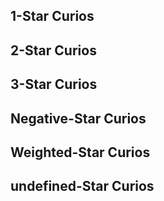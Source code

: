{{Divergent Universe Tabs}}

==1-Star Curios==
{{Curio Information/Header}}
{{Curio Information
|name         = Warping Compound Eye
|price        = 
|effect       = When choosing Blessings after winning a battle, enhances all 1-star Blessings that appear.
|story        =
:There are two types of Nameless. One type enjoys the mysteries of the unknown, while the other tends to trailblaze through the universe with a plan. The latter created the Warping Compound Eyes with the power of Akivili. The light of these gadgets can warp forward to the stars ahead of the user and bring back news from new worlds. For the Nameless who travels alone, Warping Compound Eyes are irreplaceable tools that prevent the Nameless from plunging headfirst into worlds filled with Ambergris cheese.
|notes        = 
|available    = 
}}{{subst:void|<!--$UPLOAD:<<SpriteOutput/Rogue/MiracleFigureIcon/1003.png>-<Curio Warping Compound Eye.png>-<Curio Icons>>-->}}
{{Curio Information
|name         = Fruit of the Alien Tree
|price        = 
|effect       = After winning a battle, revives all downed characters in the current team and restores their HP to their Max HP. This Curio will be destroyed once this effect has been triggered 1 time(s).
|story        =
:This heart-shaped fruit comes from a tree blessed by Yaoshi and is supposedly 50 Amber Eras old. It is unclear whether the fruit would give immortality to those who eat it, but the tree itself is definitely an immortal abomination.
|notes        = 
|available    = 
}}{{subst:void|<!--$UPLOAD:<<SpriteOutput/Rogue/MiracleFigureIcon/1004.png>-<Curio Fruit of the Alien Tree.png>-<Curio Icons>>-->}}
{{Curio Information
|name         = Casket of Inaccuracy
|price        = 
|effect       = Gains 1–2 random Blessings after obtaining this Curio.
|story        =
:Each side of this casket can be opened. The spaces that should be overlapping are not overlapped. Due to this unique characteristic, no one can be sure of what will happen when the box is opened. Therefore, it is not recommended to store anything in it.
|notes        = 
|available    = 
}}{{subst:void|<!--$UPLOAD:<<SpriteOutput/Rogue/MiracleFigureIcon/1005.png>-<Curio Casket of Inaccuracy.png>-<Curio Icons>>-->}}
{{Curio Information
|name         = Ambergris Cheese
|price        = 
|effect       = After winning a battle, all allies restore HP equal to 100% of their respective Max HP.
|story        =
:Once upon a time, a helper robot turned Ambergris of Abundance into cheese on a whim to satisfy its little master's seemingly never-ending appetite. Unexpectedly, the Ambergris Cheese started to multiply on its own. The helper robot and the master worked at full speed, but their digestion still could not keep up with how fast the cheese was multiplying. Therefore, they had to ask for help from a group of passing Mourning Actors and escaped to another world on a gondola. That one world in the cosmos is still stuffed full of delicious cheese to the day, packed so tight that not a single centimeter of space is left. The story teaches an important lesson about not wasting food.
|notes        = 
|available    = 
}}{{subst:void|<!--$UPLOAD:<<SpriteOutput/Rogue/MiracleFigureIcon/1006.png>-<Curio Ambergris Cheese.png>-<Curio Icons>>-->}}
{{Curio Information
|name         = The Parchment That Always Eats
|price        = 
|effect       = Upon entering battle, all enemies receive a set amount of DMG equal to 30% of their respective Max HP.
|story        =
:In Herta's Curio list, the hazard level of this parchment is marked as extremely high. It once belonged to a History Fictionologist before ending up at the space station. The parchment feeds on the history of humanity, its greedy tongue churning the collective subconscious of civilization to pieces. Herta forged false memories of the world for it to devour to satisfy its endless gluttony. But one day, this parchment will see through the genius' tricks.
|notes        = 
|available    = 
}}{{subst:void|<!--$UPLOAD:<<SpriteOutput/Rogue/MiracleFigureIcon/1008.png>-<Curio The Parchment That Always Eats.png>-<Curio Icons>>-->}}
{{Curio Information
|name         = The Doctor's Robe
|price        = 
|effect       = When entering battle with an expanded 3-star Equation, activates all characters' Ultimates and increases the DMG they deal by 25%.
|story        =
:An incredibly expensive item surfaced on Device IX's dark web one day and grabbed the attention of countless bidders. This robe was reportedly once owned by member #64 of the Genius Society, Dr. Primitive, and supposedly had incredible powers. The seller on the dark web was anonymous. People believed them to be a member of the Galaxy Rangers and kept sending them questions. Regrettably, this mysterious owner did not make any responses even after the item was sold.
|notes        = 
|available    = 
}}{{subst:void|<!--$UPLOAD:<<SpriteOutput/Rogue/MiracleFigureIcon/1011.png>-<Curio The Doctor's Robe.png>-<Curio Icons>>-->}}
{{Curio Information
|name         = Society Ticket
|price        = 
|effect       = Increases the number of Cosmic Fragments received after winning a battle by 75%.
|story        =
:Genius Society #56, Elias Salas, once had a beautiful dream. He wished the geniuses of the Society could come together and happily converse about their lives, loves, and dreams. For that purpose, he invented "Society Tickets" and designed an entire system that ensured every new Society member would receive this ticket even after his death. This ticket would instantly teleport the user to a specific dimension decked with festivities. The truth is that every new member after #56 had indeed used their Society Ticket, but not a single one of them had used it at the same time as someone else.
|notes        = 
|available    = 
}}{{subst:void|<!--$UPLOAD:<<SpriteOutput/Rogue/MiracleFigureIcon/1012.png>-<Curio Society Ticket.png>-<Curio Icons>>-->}}
{{Curio Information
|name         = Faith Bond
|price        = 
|effect       = Reduces the Cosmic Fragments required for Blessing Overwriting, Equation Overwriting, and for reviving downed characters by 30%.
|story        =
:Interastral Peace Corporation staff members who are promoted to level P40 gain the right to purchase Faith Bonds. These bonds indicate Louis Fleming's affirmation of the individual staff and come with a sacred vow: The staff now have a place in the Amber Lord's destined achievement of Preservation. One person's abilities amount to nothing, their wealth also amounts to nothing, and their faith is like a single particle of dust in the wide starry seas. However, generations of humanity will join together and ultimately obtain the power to protect the entire universe.
|notes        = 
|available    = 
}}{{subst:void|<!--$UPLOAD:<<SpriteOutput/Rogue/MiracleFigureIcon/1013.png>-<Curio Faith Bond.png>-<Curio Icons>>-->}}
{{Curio Information
|name         = Void Wick Trimmer
|price        = 
|effect       = After obtaining this Curio, randomly repairs up to 2 destroyed Curio(s) of 1- to 3-star rarity, and restores their remaining uses to default.
|story        =
:Few would use this candle wick trimmer on real candles. This is usually reserved for purposes more cruel, dark, and painful. This trimmer does not cut anything material. It cuts the heat within a living organism's heart &mdash; the motivation named "passion." If the Void Wick Trimmer trims at your heart, you will feel no pain, only apathy.
|notes        = 
|available    = 
}}{{subst:void|<!--$UPLOAD:<<SpriteOutput/Rogue/MiracleFigureIcon/1017.png>-<Curio Void Wick Trimmer.png>-<Curio Icons>>-->}}
{{Curio Information
|name         = Record from Beyond the Sky
|price        = 
|effect       = Upon entering battle, all allies will nullify all DMG received except for DoT until after they are attacked, and cannot be debuffed for 3 turn(s).
|story        =
:The Beyond the Sky Choir lost their faith when Ena the Order was absorbed by Xipe. The once-solemn chords fell silent and the stars turned mute. Only a few records, made by the Choir's devoted audiences remain in this world today. When these records are placed within specific phonographs, you will hear songs from the end of the universe, sounds that contain the beauty of Order. The last Phonograph of Order was destroyed in the Emperor's War, and now the thick layer of dust on the records are protests to that soundless era.
|notes        = 
|available    = 
}}{{subst:void|<!--$UPLOAD:<<SpriteOutput/Rogue/MiracleFigureIcon/1031.png>-<Curio Record from Beyond the Sky.png>-<Curio Icons>>-->}}
{{Curio Information
|name         = Entropic Die
|price        = 
|effect       = Randomly Enhances 2 Blessing(s) immediately after obtaining this Curio.
|story        =
:Entropic Dice are common in the universe and cause countless tiny but malevolent disturbances. To use it, you grab the die tightly and think of any meaningful sentence in your head, then as you throw the die, think about the food you want to eat the most. You will receive unexpected wealth if the die lands on a certain number and wonderful love on another number, but the ends you will meet for other numbers include illness, bad luck, curses, and lifelong rain. Despite this, many people still love to play with these dice, and happily declare that these items are just a joke made by the Masked Fools.
|notes        = 
|available    = 
}}{{subst:void|<!--$UPLOAD:<<SpriteOutput/Rogue/MiracleFigureIcon/1034.png>-<Curio Entropic Die.png>-<Curio Icons>>-->}}
{{Curio Information
|name         = Insect Web
|price        = 
|effect       = Upon entering battle, the character currently with the highest ATK will become Parasitized. While Parasitized, the character's ATK increases by 50%, but will lose HP equal to 20% of their current HP at the start of every turn. When this character is knocked down, Parasitized will be transferred to a random character.
|story        =
:The Armed Archaeologists had repeatedly reported on the dangers they met in the wild. They had encountered a never-ending stretch of insect webbings deep inside a nest, with the decaying shed skins of worms, tens of thousands of egg sacs, and various secretions stuck to it. Touching this web carries a high risk of becoming infected by the parasitic larvae. Once, a parasitized Armed Archaeologist steeled themselves and sliced out larvae from underneath the skin of their arm with a knife in order to deliver data to the Intelligentsia Guild for research purposes. The academic world gave this act high praises and devoted much research into it, coming to the conclusion that these creatures are very likely the descendants of Tayzzyronth, the Imperator Insectorum.
|notes        = 
|available    = 
}}{{subst:void|<!--$UPLOAD:<<SpriteOutput/Rogue/MiracleFigureIcon/1019.png>-<Curio Insect Web.png>-<Curio Icons>>-->}}
{{Curio Information
|name         = Angel-type I.O.U. Dispenser
|price        = 
|effect       = Cosmic Fragments are not received upon winning battles. After triggering this effect 5 times, this Curio will be destroyed and the amount of Cosmic Fragment(s) currently held will be doubled.
|story        =
:A debt dispenser distributed by the Business Consolidation Department of the Interastral Peace Corporation. Once the outer shell is opened, it will condense into an angel-shaped counter through electron particle-wave projection. The IPC simultaneously produced many types of this item, including ones that can be worn on the wrist or in the shape of hug pillows that act as sleep aids. When using it, the client needs to periodically feed it Gold Coins, and will receive returns many times higher than the principal at the end of the debt cycle. In essence, it is an investment product.
|notes        = 
|available    = 
}}{{subst:void|<!--$UPLOAD:<<SpriteOutput/Rogue/MiracleFigureIcon/1044.png>-<Curio Angel-type I.O.U. Dispenser.png>-<Curio Icons>>-->}}
{{Curio Information
|name         = Laurel Crown of Planar Shifts
|price        = 
|effect       = The current exploration will not terminate if your team is defeated in battle outside of a final domain. Instead, the battle will be considered as a victory, and all characters will recover HP up to their respective Max HP. After triggering this effect 1 time(s), this Curio will be destroyed.
|story        =
:After the most intelligent minds from each star system are acknowledged by the Intelligentsia Guild, they could be granted the Laurel Crown of Planar Shifts at the Imperial Sentience Ceremony. The leaves of the laurel crown are made of leaves of decayed mesons, and the crown itself is woven in the shape of branches using quantum beams. After the acknowledged one puts it on, they will feel that they exist in a different plane of the universe.
|notes        = 
|available    = 
}}{{subst:void|<!--$UPLOAD:<<SpriteOutput/Rogue/MiracleFigureIcon/1032.png>-<Curio Laurel Crown of Planar Shifts.png>-<Curio Icons>>-->}}
{{Curio Information
|name         = Omniscient Capsule
|price        = 
|effect       = Destructible objects will appear more frequently and rewards obtained from them are doubled.
|story        =
:There is a group in the Intelligentsia Guild that believes science was originally the same as magic, that advanced science is magic and rigorous magic is science. They drew inspiration from ancient fantastic mythologies and created the Omniscient Capsule, a light-weight and convenient storage gadget. The Intelligentsia Guild planned for the Omniscient Capsule to ultimately lead to independent demiplanes, thus obtaining infinite space beyond the advanced spatial compression technologies currently in use... And they are still trying.
|notes        = 
|available    = 
}}{{subst:void|<!--$UPLOAD:<<SpriteOutput/Rogue/MiracleFigureIcon/1030.png>-<Curio Omniscient Capsule.png>-<Curio Icons>>-->}}
{{Curio Information
|name         = Black Hole Trap
|price        = 
|effect       = You will obtain 15 Cosmic Fragments for each ally whose HP is at max when winning a battle.
|story        =
:The places where the space-time curvature are most extreme are suspected to be locations cast in the vast shadow of the Aeon of Nihility. However, as THEIR presence is shrouded in mist and mystery, there have been many a scholar who thought they have received revelations from the Aeon, causing them to leave all behind to seek Nihility's gloom without giving thought or concern to their own safety. In the end, none of them ever returned. It is a common belief among mainstream academic circles that this is a trap intentionally set by hidden powers, but according to survey data, there truly seems to be some kind of unknown energy flowing through these parts for reasons unfathomed.
|notes        = 
|available    = 
}}{{subst:void|<!--$UPLOAD:<<SpriteOutput/Rogue/MiracleFigureIcon/1043.png>-<Curio Black Hole Trap.png>-<Curio Icons>>-->}}
{{Curio Information
|name         = Tonic of Efficacious Chaos
|price        = 
|effect       = Increases DMG dealt by characters' Techniques by 200%. Technique DMG further increases by 200% of the Technique's respective character's Max HP.
|story        =
:The Doctors of Chaos can't see the point when it comes to meaningless demonstrations of rebelliousness. They once placed the fang of an Inquisition Spirit, Baviru mucus, and the blood of a wandering devil within a Tonic of Efficacious Chaos before touching it to the head of a telepathic spider to seal the tonic's opening. The Doctors of Chaos believe that this tonic can work wonders when treating a patient's loneliness, but it also makes them grow increasingly hostile toward the doctors at the end of the process. Its side effects can commonly cause Self-Annihilators to behold the "Shadow of Nihility."
|notes        = 
|available    = 
}}{{subst:void|<!--$UPLOAD:<<SpriteOutput/Rogue/MiracleFigureIcon/1056.png>-<Curio Tonic of Efficacious Chaos.png>-<Curio Icons>>-->}}
{{Curio Information
|name         = Rubert Empire Mechanical Cogwheel
|price        = 
|effect       = You obtain 50 Cosmic Fragments each time you enter a domain. If the Cosmic Fragment you currently own exceeds 750, the Curio will be destroyed and all Cosmic Fragments you possess will be lost. Obtaining the Curio when simultaneously carrying all Rubert Empire-series Curios will trigger the Anti-Organic Equation's Regional Resonance
|story        =
:#Rubert II professed to have inherited the memories of Emperor Rubert, listed as Genius Society #27, and initiated the second cosmos-spanning anti-organic Emperor's War. With the war came terrible calamity, and at the end of the conflict, the IPC spent vast amounts of credits to repeatedly appraise #Rubert II's remains. This, however, led to a dreadful revelation: #Rubert II was a being of flesh and tissue.
|notes        = 
|available    = 
}}{{subst:void|<!--$UPLOAD:<<SpriteOutput/Rogue/MiracleFigureIcon/1070.png>-<Curio Rubert Empire Mechanical Cogwheel.png>-<Curio Icons>>-->}}
{{Curio Information
|name         = Rubert Empire Mechanical Lever
|price        = 
|effect       = You obtain 1 random Blessing(s) needed for the Equation and discard 1 random Blessing(s) unneeded by the Equation each time you enter a domain. If you don't have any Blessings that can be discarded in this way, this Curio will be destroyed. Obtaining the Curio when simultaneously carrying all Rubert Empire-series Curios will trigger the Anti-Organic Equation's Regional Resonance
|story        =
:#Rubert II professed to have inherited the memories of Emperor Rubert, listed as Genius Society #27, and initiated the second cosmos-spanning anti-organic Emperor's War. With the war came terrible calamity, and at the end of the conflict, the IPC spent vast amounts of credits to repeatedly appraise #Rubert II's remains. This, however, led to a dreadful revelation: #Rubert II was a being of flesh and tissue.
|notes        = 
|available    = 
}}{{subst:void|<!--$UPLOAD:<<SpriteOutput/Rogue/MiracleFigureIcon/1089.png>-<Curio Rubert Empire Mechanical Lever.png>-<Curio Icons>>-->}}
{{Curio Information
|name         = Rubert Empire Mechanical Piston
|price        = 
|effect       = Obtain 2 random Curio(s) (with a possibility of gaining negative Curios) and discard 1 random Curio(s) each time you enter a domain. If you discard this Curio in this way, lose all Curios. Obtaining the Curio when simultaneously carrying all Rubert Empire-series Curios will trigger the Anti-Organic Equation's Regional Resonance
|story        =
:#Rubert II professed to have inherited the memories of Emperor Rubert, listed as Genius Society #27, and initiated the second cosmos-spanning anti-organic Emperor's War. With the war came terrible calamity, and at the end of the conflict, the IPC spent vast amounts of credits to repeatedly appraise #Rubert II's remains. This, however, led to a dreadful revelation: #Rubert II was a being of flesh and tissue.
|notes        = 
|available    = 
}}{{subst:void|<!--$UPLOAD:<<SpriteOutput/Rogue/MiracleFigureIcon/1090.png>-<Curio Rubert Empire Mechanical Piston.png>-<Curio Icons>>-->}}
{{Curio Information
|name         = Vile Mechanical Satellite #900
|price        = 
|effect       = Reduces the prices for shop items by 30%
|story        =
:The Charon-Targin System Alliance's economic operations are supported by the sale of their two types of thought-altering devices. Should the outside wish to reach the alliance, they must pass through the neural pathways of a titanic Intellitron life form. It is said that the Charon-Targin System Alliance is hostile to all organic life, and is a very typical anti-organic civilization in the ruthless tactics it employs against its foes. Of their many instruments of ruination, Satellite #900 stands among the vilest of them all. However, the satellite was ultimately disregarded by the denizens of the Charon-Targin Alliance due to its obvious and proud mechanical visage which integrated poorly with the populace who had taken to disguising themselves as organics.
|notes        = 
|available    = 
}}{{subst:void|<!--$UPLOAD:<<SpriteOutput/Rogue/MiracleFigureIcon/1050.png>-<Curio Vile Mechanical Satellite #900.png>-<Curio Icons>>-->}}
{{Curio Information
|name         = Thalan Toxi-Flame
|price        = 
|effect       = Upon entering battle, the character with the highest ATK consumes HP equal to 24% of their Max HP at the start of each turn. At the same time, their SPD increases by 5%, up to 5 times.
|story        =
:Yu Qingtu, Genius Society's #55, has a predilection for giving cocktails gaudy names. Some among them might even have names with special implications, connected to stories known only to a few &mdash; stories such as the Thalan Toxi-Flame, which exists on record as one of the 774 most toxic cocktails. Records show that in the Aterlexian System, the Thalan Toxi-Flame was once extremely popular among the locals, with each of the locals that sampled its taste no longer able to describe the flavors thereafter. The Pepeshi people, imbued with acute olfactory senses, would use their understanding of the beverage to their benefit and introduced other counterfeit drinks such as the Thalan Mysti-Flame, the Thalan Hydro-Flame, and the Thalan Detoxi-Flame to the cosmos, with each of them being entirely harmless and alcohol-free.
|notes        = 
|available    = 
}}{{subst:void|<!--$UPLOAD:<<SpriteOutput/Rogue/MiracleFigureIcon/1062.png>-<Curio Thalan Toxi-Flame.png>-<Curio Icons>>-->}}
{{Curio Information
|name         = The Pinkest Collision
|price        = 
|effect       = Increases all characters' Break Effect by 20% for every Blessing of a different Path possessed
|story        =
:Yu Qingtu, Genius Society's #55, has good taste in music. On account of her fantastic friendship with Ruan Mei, she once made a drink &mdash; to which she gave an eye-catching name taken from the title of her favorite ancient Amber Era music &mdash; as a gift to the other woman. The drink Yu Qingtu concocted, named the Pinkest Collision, was proven to be non-toxic, but a mixologist once spent days trying to recreate its formula, seeking to prove that the beverage was made from various insect carcasses, insect spores, carapaces, and phosphorous &mdash; he concluded that this drink may possess hallucinogenic qualities.
|notes        = 
|available    = 
}}{{subst:void|<!--$UPLOAD:<<SpriteOutput/Rogue/MiracleFigureIcon/1060.png>-<Curio The Pinkest Collision.png>-<Curio Icons>>-->}}
{{Curio Information
|name         = Price of Peace
|price        = 
|effect       = Receives 150 Cosmic Fragments when entering a Store Domain
|story        =
:The Amber Lord Support Group rapidly expanded in the years after the Swarm Disaster, establishing themselves as the Interastral Peace Corporation, flourishing to unreachable heights. But, affected by the Borderstar Trade War and the Emperor's War, their road toward interastral peace grew increasingly arduous. After more than ten Amber Eras, this war ended with the fall of the Machine Empire. The universe finally welcomed the "Second Prosperity" that would last for hundreds of Amber Eras. People believed this era of prosperity would never end &mdash; until the day the even more terrifying Interstellar Energy War lifted its curtains.
|notes        = 
|available    = 
}}{{subst:void|<!--$UPLOAD:<<SpriteOutput/Rogue/MiracleFigureIcon/1074.png>-<Curio Price of Peace.png>-<Curio Icons>>-->}}
{{Curio Information
|name         = Mysterious Magnetism
|price        = 
|effect       = Obtain 50 Cosmic Fragments each time you enter a domain. After winning a battle, lose 50 Cosmic Fragments.
|story        =
:To combat the determinacy of Erudition, the Riddlers performed a great deal of labor in aspects of knowledge that has yet to be set in stone. They inserted the Fog of Thought and the Rain of Sensation into a single prismatic lens, and their combined colors shifted endlessly to form a "magnetic field" that can disturb the senses. Revelrous in their success, the Riddlers sought to push this line of research onward but were made to stop, for the more they committed to this study, the more they grew uncertain of the necessity of its continuation.
|notes        = 
|available    = 
}}{{subst:void|<!--$UPLOAD:<<SpriteOutput/Rogue/MiracleFigureIcon/1084.png>-<Curio Mysterious Magnetism.png>-<Curio Icons>>-->}}
{{Curio Information
|name         = "Organic Heart"
|price        = 
|effect       = Additionally obtain 5,000 challenge points during Excessive Conversion and increases DMG received by allied characters by 15%
|story        =
:Mechanical lifeforms also have stereotypes for organics. For example, take this heart merged with an apple - or an apple merged with a heart. Unfortunately, the nature of this question will remain forever inconclusive. Its creator, Dr. Olsen, was accused of being "too cognizant of the organic world" and was "resolved" by the Machine Empire during the war. Undoubtably, only an organic lifeform could have proven its innocence.
|notes        = 
|available    = 
}}{{subst:void|<!--$UPLOAD:<<SpriteOutput/Rogue/MiracleFigureIcon/1077.png>-<Curio "Organic Heart".png>-<Curio Icons>>-->}}
{{Curio Information
|name         = Self-Consciousness Relaxation
|price        = 
|effect       = When entering battle, automatically enters auto-battle that cannot be turned off. The DMG dealt by all allies increases by 30% and Max HP increases by 30%.
|story        =
:There's a proverb passed around the Interastral Peace Corporation: "At the negotiation table, remain as composed as the Titecie people." This ethnicity, often derogatorily referred to as "the Faceless," constantly maintains a hive-like social operating system: Citizens follow instructions according to the directives of the leaders, sharing standards and outcomes. As individuals, the Titecie have neither the need nor the right to think. Managers regularly extract independent thoughts from individuals and provide them as inspirational feedback to the leaders. However, despite this unity, the race has not embraced Harmony, perhaps because the leaders still cherish their self-awareness.
|notes        = 
|available    = 
}}{{subst:void|<!--$UPLOAD:<<SpriteOutput/Rogue/MiracleFigureIcon/1100.png>-<Curio Self-Consciousness Relaxation.png>-<Curio Icons>>-->}}
{{Curio Information
|name         = Shatterbone Blade
|price        = 
|effect       = In the First and Second Planes, DMG received by all allies increases by 20%. In the Third Plane, DMG received by all allies reduces by 20%.
|story        =
:Rather than verbose doctrines, Bounty Hunters believe that practice is the best teacher. When guiding a newcomer, the seasoned hunter, Kayer, threw him into the northern forests of Rimande. The youth, using traps, killed a hidden-winged terror bird, pulled out its bones, and reappeared many days later before the drillmaster after honing the bones into a sword. When Kayer caught a second hidden-winged terror bird and ordered him to kill it, the once fearsome beast had become a fledgling on the chopping board. Years later, whenever he spoke privately about the experiences in the forest, the youth would weep bitterly and curse the humanoid monster, Kayer.
|notes        = 
|available    = 
}}{{subst:void|<!--$UPLOAD:<<SpriteOutput/Rogue/MiracleFigureIcon/1085.png>-<Curio Shatterbone Blade.png>-<Curio Icons>>-->}}
{{Curio Information
|name         = Temporary Stake
|price        = 
|effect       = Immediately obtain 300 Cosmic Fragments. After entering a total of 4 domain(s), this Curio will be destroyed, and 600 Cosmic Fragments will be lost.
|story        =
:The carnivorous fungus blankets grown on the planet Katya swiftly secretes hydrophilic substances when stimulated, which can combine with liquids to form crystalline structures with digestive properties. It has found its lifelong career in some shady interstellar gambling dens &mdash; penniless gamblers brew their last gemstones with their tears of regret, staking everything in a gamble. These chips will quickly dissolve, becoming new debts, and the gamblers' lives are corroded completely in the digestive fluids that pour out.
|notes        = 
|available    = 
}}{{subst:void|<!--$UPLOAD:<<SpriteOutput/Rogue/MiracleFigureIcon/1087.png>-<Curio Temporary Stake.png>-<Curio Icons>>-->}}
{{Curio Information
|name         = Struggling Color
|price        = 
|effect       = When entering a domain, increase the chance for additional treasures to appear, and the additional treasure is guaranteed to be a Chaos Medicine Box
|story        =
:Ten Amber Eras ago, a phantom thief detained in the Viropa star system stole all of its purple and blue. To this day, those lost colors have yet to be found. As such, any visitors that enter Viropa will be met with the corresponding visual impairment, which is restored as soon as they leave the star system. The academic world has been chronically dumbfounded about whether a pathstrider of the Enigmata is capable of affecting change on such a scale. Since the loss of colors has never caused any disruptions to the physical laws of this system, there are some who speculate that this unrest is nothing more than the stark lies of History Fictionologists. To this day, there are still unending droves of academics who travel to Viropa to investigate this phenomenon, engaged in fevered debate over questions that have no answers.
|notes        = 
|available    = 
}}{{subst:void|<!--$UPLOAD:<<SpriteOutput/Rogue/MiracleFigureIcon/1099.png>-<Curio Struggling Color.png>-<Curio Icons>>-->}}
{{Curio Information
|name         = Celesticomet Alloy
|price        = 
|effect       = When obtaining this Curio, immediately obtain the Curios Celesticomet Alloy Type-I, Celesticomet Alloy Type-II, and Celesticomet Alloy Type-III.
|story        =
:Under the colossal hammer of the Preservation, celestial bodies are processed into indestructible foundations, while the residue splattered by its immense force quickly cools, forming precious Celesticomet Alloy. These tiny shards, ejected when Qlipoth struck the Celestial Comet Wall, heralded the arrival of a new Amber Era from the moment they were created. Almost all Celesticomet Alloys are meticulously preserved by the Interastral Peace Corporation, with only employees ranked P45 and above having the opportunity to catch a glimpse of their true form.
|notes        = 
|available    = 
}}{{subst:void|<!--$UPLOAD:<<SpriteOutput/Rogue/MiracleFigureIcon/1109.png>-<Curio Celesticomet Alloy.png>-<Curio Icons>>-->}}
{{Curio Information
|name         = Beacon Coloring Paste
|price        = 
|effect       = When choosing a Blessing after winning a battle, randomly Enhance 1 Blessing(s) among the selection.
|story        =
:The bright, visually stimulating colors of the Beacon Coloring Paste allow the Galactic Rescue Team to easily spot signs written with it. It was invented by a Nameless who possessed great artistic abilities. This Nameless once experienced a flight incident and was trapped in a barren and desolate star system. In the end, with the use of scraps from a white dwarf star fragment, he was able to produce the most magnificent item in the history of search and rescue &mdash; the Beacon Coloring Paste.
|notes        = 
|available    = 
}}{{subst:void|<!--$UPLOAD:<<SpriteOutput/Rogue/MiracleFigureIcon/1036.png>-<Curio Beacon Coloring Paste.png>-<Curio Icons>>-->}}
{{Curio Information
|name         = Punklorde Mentality
|price        = 
|effect       = Upon entering battle, there is a 100% fixed chance to add to all enemies 1 Weakness(es) of the same Type(s) as allies currently on the field. These Weakness(es) last(s) for 10 turn(s).
|story        =
:Life is just a game &mdash; This sentence is no mere jest for hackers from the cyberworld Punklorde. They traverse the internet and use a technology known as aether editing to alter reality, making life into a great game. Occasionally, the cream of the crop among them gets to soar away from the planet and use the vast Cosmos as the second stage beyond the tutorial area. This cassette tape records the story of a legendary hacker. His life began in Punklorde's underground water reservoirs and ended in the company of the Galaxy Rangers. It is said that the funeral was a quiet one, with only a game cassette silently lying atop the coffin, serving as a footnote of "Finished the Game" at the hacker's final rites.
|notes        = 
|available    = 
}}{{subst:void|<!--$UPLOAD:<<SpriteOutput/Rogue/MiracleFigureIcon/1048.png>-<Curio Punklorde Mentality.png>-<Curio Icons>>-->}}
{{Curio Information
|name         = Punklordian Balance
|price        = 
|effect       = When enemy targets enter battle, they receive a set amount of DMG equal to 99% of their respective Max HP. This does not take effect in Boss Domains. This Curio is destroyed after winning 2 battles
|story        =
:Before they boarded the IPC escort ship, the legendary hacker Zero once publicly announced to the whole planet that they had left a cheat code hidden deep within the Aether Network, and that even the newest of newbie players needed only to insert it into the game files to overturn Punklorde's order completely. Although various major companies have announced that the cheat codes have been eliminated, you can still see at the brink of the data a fleet of ships ready at all times to make a deep dive, taking groups of high-spirited hackers setting off on a treasure hunt in high spirits. "Punklorde is a game with trash balance, so I've made some adjustments."
|notes        = 
|available    = 
}}{{subst:void|<!--$UPLOAD:<<SpriteOutput/Rogue/MiracleFigureIcon/1126.png>-<Curio Punklordian Balance.png>-<Curio Icons>>-->}}
{{Curio Information
|name         = Written in Water
|price        = 
|effect       = When entering a Domain, all allies recover all HP, Energy, and Technique Points, and reset all characters who are downed.
|story        =
:When the Antimatter Legion serving under Celenova made their grand arrival at the Boquelet Nebula, all that remained to welcome them was a blank canvas of residual matter. The Memokeepers had stored the entirety of this world's memories inside the ''Boquelet'' and strutted casually through the encirclement the Lord Ravager had set up around them. By abandoning their cumbersome physical forms, the citizens of Boquelet had successfully achieved memetic rebirth. However, in Celenova's eyes, all they had achieved was to choose their own method of self-destruction before the Legion arrived and did it for them.
|notes        = 
|available    = 
}}{{subst:void|<!--$UPLOAD:<<SpriteOutput/Rogue/MiracleFigureIcon/1130.png>-<Curio Written in Water.png>-<Curio Icons>>-->}}
{{Curio Information
|name         = Dreams &mdash; 0110
|price        = 
|effect       = When entering battle, increase DMG dealt by all allies by 50%. After 15 turn(s), increase the DMG received by all allies by 10%
|story        =
:The medical treatment of inorganic beings has always been a confounding conundrum for Doctors of Chaos. These metal creations have neither the cells to allow for potions to take effect nor the brains that can react to rituals. To eliminate Nihility's taint on their rust and circuits, the doctors ground silicon-eating flowers to dust, then combine them with secretions of comet cicadas and fingernails of roaming devils to create a powerful spiritual lubricant. Though Intellitrons lack taste sensors and do not complain about the taste of potions and ointments unlike organic life, patients indicate that all Intellitrons who have had the lubricant added to them have reported dreams of an electric butterfly with a gaping, bloody jaw.
|notes        = 
|available    = 
}}{{subst:void|<!--$UPLOAD:<<SpriteOutput/Rogue/MiracleFigureIcon/1133.png>-<Curio Dreams &mdash; 0110.png>-<Curio Icons>>-->}}
{{Curio Information
|name         = Green Fingers
|price        = 
|effect       = After winning 3 / 6 / 9 battles, receive 50 / 150 / 250 Cosmic Fragments. This Curio is destroyed after winning 9 battles
|story        =
:In certain brink quadrants that were forced into development, a number of the natives that were responsible for the cheap labor would mistakenly believe that the credit currency used by the IPC was the fruit of a certain plant. So, they would retain the freshest-looking notes and bury them in the ground, with the hopes of growing their very own credit trees. The meddlesome Masked Fools gained inspiration from this misunderstanding and imitated the concept of the Gold Coins of Discord to create a credit tree, spreading the seeds far and wide. Fearing inevitable inflation, the IPC immediately set blockades across large borderland areas and rushed to the fruit fields to investigate. What they found on arrival, however, was that the locals had taken to simply eating the credits as fruits instead.
|notes        = 
|available    = 
}}{{subst:void|<!--$UPLOAD:<<SpriteOutput/Rogue/MiracleFigureIcon/1123.png>-<Curio Green Fingers.png>-<Curio Icons>>-->}}
{{Curio Information
|name         = Super Overlord Spinning Top
|price        = 
|effect       = Increases ally target's Break Effect by 30%. When enemy targets enter battle, their Toughness is reduced by 50% of their Max Toughness. This effect will not Break enemy Weaknesses.
|story        =
:There is a reason behind the creation of every rule in the Intelligentsia Guild. For example, let's take Rule 989: "The creation of spinning tops is forbidden." Doctor DeWitt publicly announced that he would be holding a universal spinning top battle competition in his lab to further his study of structural dynamics. In the semi-finals, the Red-Nosed Old-Timer's Anti-Matter Cannon Top defeated his opponent's Boxing Emperor Top in the three-hundredth round. In order to defeat a formidable foe in the finals, the over-competitive Doctor DeWitt added particle destroyers, blade-type devastation grenades, cheerleader horns, and other devices to his Super Overlord Spinning Top and successfully caused a giant explosion in the finals, leading to hundreds of spectators being injured and hospitalized.
|notes        = 
|available    = 
}}{{subst:void|<!--$UPLOAD:<<SpriteOutput/Rogue/MiracleFigureIcon/1116.png>-<Curio Super Overlord Spinning Top.png>-<Curio Icons>>-->}}
{{Curio Information
|name         = Peace Box
|price        = 
|effect       = After expanding 1 Equation(s) of 2-star(s) or rarer, obtains 1 random Blessing(s)
|story        =
:A ballot box used to mediate interstellar conflict. According to the user's wishes, you could obtain pretty much anything from within. An aether-edited virus code, a portable firearm with massive destructive power, a fleet of spaceships built by the tiny Thermians, white flag inclusive. Though they regularly pop up incongruously across all corners of interstellar theaters of war, proclaiming peace in the name of Equilibrium, these boxes calling themselves Peace will never bring peace &mdash; Just like how everyone knows they are the work of the Masked Fools.
|notes        = 
|available    = 
}}{{subst:void|<!--$UPLOAD:<<SpriteOutput/Rogue/MiracleFigureIcon/1143.png>-<Curio Peace Box.png>-<Curio Icons>>-->}}
{{Curio Information
|name         = Genius Society's Dangerous Gossip
|price        = 
|effect       = Unable to obtain Cosmic Fragments. For each 80 Cosmic Fragments lost because of the Curio's effect, obtains 1 random Curio(s) of 1- to 3-stars. The Curio is destroyed after obtaining a total of 5 Curio(s) in this way
|story        =
:"What does Polka actually look like?" Members of the fan club have always been curious about what Polka Kakamond really looks like. The possibility of erasing all her portraits across the universe aside, the Lord of Silence has appeared multiple times in history but never left even the most meager trail. Some believe that Polka merely slew all who set eyes upon her. Others say that she borrowed the power of Enigmata or Nihility to scrub all traces of her existence. Finally, a fervent fan's conjecture received everyone's acknowledgment &mdash; that perhaps Polka's face has been a haze of indiscernible features to begin with.
|notes        = 
|available    = 
}}{{subst:void|<!--$UPLOAD:<<SpriteOutput/Rogue/MiracleFigureIcon/1146.png>-<Curio Genius Society's Dangerous Gossip.png>-<Curio Icons>>-->}}
{{Curio Information/Footer}}

==2-Star Curios==
{{Curio Information/Header}}
{{Curio Information
|name         = Wish Upon a Star
|price        = 
|effect       = Greatly increases the chances of Adventure Domains appearing. Bringing this Curio into an Adventure Domain will cause the domain's time limit to be increased by 50%, and you will receive an additional chest upon entering this domain. This Curio will be destroyed after the effect has been triggered 2 time(s)
|story        =
:Meteorites fell across all corners of the cosmos. People once claimed they could hear these rocks communicating with humans, luring people to wish upon them. Can they truly grant any and all wishes without a cost? It's said that there's an organization that strides between stars solely to uncover the mystery behind the meteorites. No one knows whether these rocks are an Aeon's blessings, or whether everyone has been drawn into an artificial conspiracy.
|notes        = 
|available    = 
}}{{subst:void|<!--$UPLOAD:<<SpriteOutput/Rogue/MiracleFigureIcon/1042.png>-<Curio Wish Upon a Star.png>-<Curio Icons>>-->}}
{{Curio Information
|name         = "Jellyfish on the Staircase"
|price        = 
|effect       = Lose all Blessings. Obtain Cosmic Fragments based on the sum of the stars on the Blessings lost. Obtain 150 Cosmic Fragments for each star on the Blessings lost.
|story        =
:The Riddlers have a saying: Every time that an enigma manifests in the universe, it will leave behind a "staircase" in the void. The dissolved realities will then drip down the steps, condensing into a mottled thing bearing semblance to a jellyfish. There was once a Nameless who claimed to have made contact with a "Jellyfish on the Staircase." In madness, he proclaimed that the jellyfish will activate the cognition regions within the gray matter of one's brain &mdash; a vast place beyond the fathoming of mortal minds.
|notes        = 
|available    = 
}}{{subst:void|<!--$UPLOAD:<<SpriteOutput/Rogue/MiracleFigureIcon/1081.png>-<Curio "Jellyfish on the Staircase".png>-<Curio Icons>>-->}}
{{Curio Information
|name         = Indecipherable Box
|price        = 
|effect       = At least 1 Blessing obtained after winning a battle will be of a Path required for the Equation
|story        =
:A box that can predict the thoughts of the one who opens it. When the box's hatch is lifted, the item within will manifest into what your mind envisions. Herta once rated it as one of the hardest Curios to deal with. She had butted heads with the Indecipherable Box numerous times, but never was she able to control the thoughts in her mind when she opened it. Finally, she cast it down and never touched it again. Perhaps Herta is capable of almost anything - except completely emptying her mind.
|notes        = 
|available    = 
}}{{subst:void|<!--$UPLOAD:<<SpriteOutput/Rogue/MiracleFigureIcon/1037.png>-<Curio Indecipherable Box.png>-<Curio Icons>>-->}}
{{Curio Information
|name         = Dimension Reduction Dice
|price        = 
|effect       = When choosing your Blessings after winning a battle, 1 extra Blessing(s) can be chosen, but the number of available Blessings will be reduced by 1. This Curio will be destroyed once this effect has been triggered 2 time(s).
|story        =
:Nine six-sided dice make up this bizarre pyramidal device. It can continuously reduce the number of dimensions it occupies and exists in the 3-dimensional world as a purely 2-dimensional entity. No one knows who created it or why.
|notes        = 
|available    = 
}}{{subst:void|<!--$UPLOAD:<<SpriteOutput/Rogue/MiracleFigureIcon/1001.png>-<Curio Dimension Reduction Dice.png>-<Curio Icons>>-->}}
{{Curio Information
|name         = Fortune Glue
|price        = 
|effect       = When choosing your Blessings after winning a battle, all Blessings that appear are guaranteed to be of 3-star rarity. This Curio will be destroyed after 1 battle(s) are won.
|story        =
:Is luck an ability? Maybe. Can luck be changed? Herta believes it can. That genius invented the "Fortune Glue." Just apply it on your eyelids and you would get a full 24 system hours' worth of good luck. Many at Herta space station were ecstatic to try out this invention. They all had an uneventful day, which shows that it is already lucky to be able to live an ordinary life in a turbulent world.
|notes        = 
|available    = 
}}{{subst:void|<!--$UPLOAD:<<SpriteOutput/Rogue/MiracleFigureIcon/1007.png>-<Curio Fortune Glue.png>-<Curio Icons>>-->}}
{{Curio Information
|name         = Gold Coin of Discord
|price        = 
|effect       = Upon entering a new domain, gain Cosmic Fragments equal to 6% of the Cosmic Fragments currently in possession.
|story        =
:Not all planets opened their arms and welcomed the expansion of the Interastral Peace Corporation's commercial empire. While the cosmic map kept expanding, there were always rare exceptions that refused the IPC's beneficence. "Thank you," they stated, "but we don't need Credits. We can look after ourselves just fine." The representative of the IPC would usually shrug at these statements, then casually destroy the root of that planet's commercial system &mdash; it is usually based on gold.
|notes        = 
|available    = 
}}{{subst:void|<!--$UPLOAD:<<SpriteOutput/Rogue/MiracleFigureIcon/1015.png>-<Curio Gold Coin of Discord.png>-<Curio Icons>>-->}}
{{Curio Information
|name         = Shining Trapezohedron Die
|price        = 
|effect       = Replaces all Curios currently in possession (including this Curio) with random Curios.
|story        =
:This die has irregular sides and a wondrous light that twirls unrestrained within it. It is said to be the seal of a horrible and indescribable evil god, and one must avoid contact with it in dark places at all costs. Some people did not believe in the above myth and insisted on staying in a dark room with the die, only to find that the light within the die itself cannot be blocked out. That is how the famous Shining Trapezohedron Die Paradox came to be &mdash; You cannot prove something that cannot be proven.
|notes        = 
|available    = 
}}{{subst:void|<!--$UPLOAD:<<SpriteOutput/Rogue/MiracleFigureIcon/1035.png>-<Curio Shining Trapezohedron Die.png>-<Curio Icons>>-->}}
{{Curio Information
|name         = Sealing Wax of Preservation
|price        = 
|effect       = Randomly gains 1 Blessing of Preservation after obtaining this Curio. When choosing your Blessings after winning a battle, there is a greatly increased chance for Blessings of Preservation to appear.
|story        =
:There is a saying amongst the dejected Self-Annihilators that the universe has no purpose and humans are nothing in the eyes of the Aeons. If the Aeons truly stand above all lifeforms and rule supreme, then why would they care about the everyday concerns of mortals? The existence of the sleeping and shapeless IX is proof of that. To show the Self-Annihilators that the Aeons do care, the Doctors of Chaos combined the demon god crafts of the occult monks to create the Sealing Wax of Aeons. It is said that stamping with this Sealing Wax will attract a glimpse from the corresponding Aeon from across space and time &mdash; There are no successful examples yet, but some Self-Annihilators did regain their faith in the universe, Aeons, and everything else after stamping with this sealing wax.
|notes        = 
|available    = 
}}{{subst:void|<!--$UPLOAD:<<SpriteOutput/Rogue/MiracleFigureIcon/1020.png>-<Curio Sealing Wax of Preservation.png>-<Curio Icons>>-->}}
{{Curio Information
|name         = Sealing Wax of Elation
|price        = 
|effect       = Randomly gains 1 Blessing of Elation after obtaining this Curio. When choosing your Blessings after winning a battle, there is a greatly increased chance for Blessings of Elation to appear.
|story        =
:There is a saying amongst the dejected Self-Annihilators that the universe has no purpose and humans are nothing in the eyes of the Aeons. If the Aeons truly stand above all lifeforms and rule supreme, then why would they care about the everyday concerns of mortals? The existence of the sleeping and shapeless IX is proof of that. To show the Self-Annihilators that the Aeons do care, the Doctors of Chaos combined the demon god crafts of the occult monks to create the Sealing Wax of Aeons. It is said that stamping with this Sealing Wax will attract a glimpse from the corresponding Aeon from across space and time &mdash; There are no successful examples yet, but some Self-Annihilators did regain their faith in the universe, Aeons, and everything else after stamping with this sealing wax.
|notes        = 
|available    = 
}}{{subst:void|<!--$UPLOAD:<<SpriteOutput/Rogue/MiracleFigureIcon/1021.png>-<Curio Sealing Wax of Elation.png>-<Curio Icons>>-->}}
{{Curio Information
|name         = Sealing Wax of The Hunt
|price        = 
|effect       = Randomly gains 1 Blessing of The Hunt after obtaining this Curio. When choosing your Blessings after winning a battle, there is a greatly increased chance for Blessings of The Hunt to appear.
|story        =
:There is a saying amongst the dejected Self-Annihilators that the universe has no purpose and humans are nothing in the eyes of the Aeons. If the Aeons truly stand above all lifeforms and rule supreme, then why would they care about the everyday concerns of mortals? The existence of the sleeping and shapeless IX is proof of that. To show the Self-Annihilators that the Aeons do care, the Doctors of Chaos combined the demon god crafts of the occult monks to create the Sealing Wax of Aeons. It is said that stamping with this Sealing Wax will attract a glimpse from the corresponding Aeon from across space and time &mdash; There are no successful examples yet, but some Self-Annihilators did regain their faith in the universe, Aeons, and everything else after stamping with this sealing wax.
|notes        = 
|available    = 
}}{{subst:void|<!--$UPLOAD:<<SpriteOutput/Rogue/MiracleFigureIcon/1022.png>-<Curio Sealing Wax of The Hunt.png>-<Curio Icons>>-->}}
{{Curio Information
|name         = Sealing Wax of Destruction
|price        = 
|effect       = Randomly gains 1 Blessing of Destruction after obtaining this Curio. When choosing your Blessings after winning a battle, there is a greatly increased chance for Blessings of Destruction to appear.
|story        =
:There is a saying amongst the dejected Self-Annihilators that the universe has no purpose and humans are nothing in the eyes of the Aeons. If the Aeons truly stand above all lifeforms and rule supreme, then why would they care about the everyday concerns of mortals? The existence of the sleeping and shapeless IX is proof of that. To show the Self-Annihilators that the Aeons do care, the Doctors of Chaos combined the demon god crafts of the occult monks to create the Sealing Wax of Aeons. It is said that stamping with this Sealing Wax will attract a glimpse from the corresponding Aeon from across space and time &mdash; There are no successful examples yet, but some Self-Annihilators did regain their faith in the universe, Aeons, and everything else after stamping with this sealing wax.
|notes        = 
|available    = 
}}{{subst:void|<!--$UPLOAD:<<SpriteOutput/Rogue/MiracleFigureIcon/1023.png>-<Curio Sealing Wax of Destruction.png>-<Curio Icons>>-->}}
{{Curio Information
|name         = Sealing Wax of Remembrance
|price        = 
|effect       = Randomly gains 1 Blessing of Remembrance after obtaining this Curio. When choosing your Blessings after winning a battle, there is a greatly increased chance for Blessings of Remembrance to appear.
|story        =
:There is a saying amongst the dejected Self-Annihilators that the universe has no purpose and humans are nothing in the eyes of the Aeons. If the Aeons truly stand above all lifeforms and rule supreme, then why would they care about the everyday concerns of mortals? The existence of the sleeping and shapeless IX is proof of that. To show the Self-Annihilators that the Aeons do care, the Doctors of Chaos combined the demon god crafts of the occult monks to create the Sealing Wax of Aeons. It is said that stamping with this Sealing Wax will attract a glimpse from the corresponding Aeon from across space and time &mdash; There are no successful examples yet, but some Self-Annihilators did regain their faith in the universe, Aeons, and everything else after stamping with this sealing wax.
|notes        = 
|available    = 
}}{{subst:void|<!--$UPLOAD:<<SpriteOutput/Rogue/MiracleFigureIcon/1024.png>-<Curio Sealing Wax of Remembrance.png>-<Curio Icons>>-->}}
{{Curio Information
|name         = Sealing Wax of Nihility
|price        = 
|effect       = Randomly gains 1 Blessing of Nihility after obtaining this Curio. When choosing your Blessings after winning a battle, there is a greatly increased chance for Blessings of Nihility to appear.
|story        =
:There is a saying amongst the dejected Self-Annihilators that the universe has no purpose and humans are nothing in the eyes of the Aeons. If the Aeons truly stand above all lifeforms and rule supreme, then why would they care about the everyday concerns of mortals? The existence of the sleeping and shapeless IX is proof of that. To show the Self-Annihilators that the Aeons do care, the Doctors of Chaos combined the demon god crafts of the occult monks to create the Sealing Wax of Aeons. It is said that stamping with this Sealing Wax will attract a glimpse from the corresponding Aeon from across space and time &mdash; There are no successful examples yet, but some Self-Annihilators did regain their faith in the universe, Aeons, and everything else after stamping with this sealing wax.
|notes        = 
|available    = 
}}{{subst:void|<!--$UPLOAD:<<SpriteOutput/Rogue/MiracleFigureIcon/1047.png>-<Curio Sealing Wax of Nihility.png>-<Curio Icons>>-->}}
{{Curio Information
|name         = Sealing Wax of Abundance
|price        = 
|effect       = Randomly gains 1 Blessing of Abundance after obtaining this Curio. When choosing your Blessings after winning a battle, there is a greatly increased chance for Blessings of Abundance to appear.
|story        =
:There is a saying amongst the dejected Self-Annihilators that the universe has no purpose and humans are nothing in the eyes of the Aeons. If the Aeons truly stand above all lifeforms and rule supreme, then why would they care about the everyday concerns of mortals? The existence of the sleeping and shapeless IX is proof of that. To show the Self-Annihilators that the Aeons do care, the Doctors of Chaos combined the demon god crafts of the occult monks to create the Sealing Wax of Aeons. It is said that stamping with this Sealing Wax will attract a glimpse from the corresponding Aeon from across space and time &mdash; There are no successful examples yet, but some Self-Annihilators did regain their faith in the universe, Aeons, and everything else after stamping with this sealing wax.
|notes        = 
|available    = 
}}{{subst:void|<!--$UPLOAD:<<SpriteOutput/Rogue/MiracleFigureIcon/1025.png>-<Curio Sealing Wax of Abundance.png>-<Curio Icons>>-->}}
{{Curio Information
|name         = Sealing Wax of Propagation
|price        = 
|effect       = Randomly gains 1 Blessing of Propagation after obtaining this Curio. When choosing your Blessings after winning a battle, there is an increased chance for Blessings of Propagation to appear.
|story        =
:There is a saying amongst the dejected Self-Annihilators that the universe has no purpose and humans are nothing in the eyes of the Aeons. If the Aeons truly stand above all lifeforms and rule supreme, then why would they care about the everyday concerns of mortals? The existence of the sleeping and shapeless IX is proof of that. To show the Self-Annihilators that the Aeons do care, the Doctors of Chaos combined the demon god crafts of the occult monks to create the Sealing Wax of Aeons. It is said that stamping with this Sealing Wax will attract a glimpse from the corresponding Aeon from across space and time &mdash; There are no successful examples yet, but some Self-Annihilators did regain their faith in the universe, Aeons, and everything else after stamping with this sealing wax.
|notes        = 
|available    = 
}}{{subst:void|<!--$UPLOAD:<<SpriteOutput/Rogue/MiracleFigureIcon/1052.png>-<Curio Sealing Wax of Propagation.png>-<Curio Icons>>-->}}
{{Curio Information
|name         = Sealing Wax of Erudition
|price        = 
|effect       = Randomly gains 1 Blessing of Erudition after obtaining this Curio. When choosing your Blessings after winning a battle, there is a greatly increased chance for Blessings of Erudition to appear.
|story        =
:There is a saying amongst the dejected Self-Annihilators that the universe has no purpose and humans are nothing in the eyes of the Aeons. If the Aeons truly stand above all lifeforms and rule supreme, then why would they care about the everyday concerns of mortals? The existence of the sleeping and shapeless IX is proof of that. To show the Self-Annihilators that the Aeons do care, the Doctors of Chaos combined the demon god crafts of the occult monks to create the Sealing Wax of Aeons. It is said that stamping with this Sealing Wax will attract a glimpse from the corresponding Aeon from across space and time &mdash; There are no successful examples yet, but some Self-Annihilators did regain their faith in the universe, Aeons, and everything else after stamping with this sealing wax.
|notes        = 
|available    = 
}}{{subst:void|<!--$UPLOAD:<<SpriteOutput/Rogue/MiracleFigureIcon/1082.png>-<Curio Sealing Wax of Erudition.png>-<Curio Icons>>-->}}
{{Curio Information
|name         = Shattered Star Bait
|price        = 
|effect       = Increase characters' movement speed on the map by 20%. Characters' SPD increases by 20%.
|story        =
:Before the Dusk Wars, the exploded fragments born out of the expansion of disordered nebulas could be used as lures, and their unique aroma of cosmic dust could attract Leviathans to feed on them. However, the Shattered Star Bait seems to have lost its original effectiveness after that catastrophic disaster. No matter how much scholars researched and modified the lure, no one was ever able to glimpse the form of the Leviathans again.
|notes        = 
|available    = 
}}{{subst:void|<!--$UPLOAD:<<SpriteOutput/Rogue/MiracleFigureIcon/1029.png>-<Curio Shattered Star Bait.png>-<Curio Icons>>-->}}
{{Curio Information
|name         = Space-Time Prism
|price        = 
|effect       = Increase all characters' Eidolon Resonance level by 1 in battle.
|story        =
:A multifaceted prism made in the shape of cheese. Every hole is an individual surface, and reflections from each prism surface produce a different effect. Some participants in experiments have their bodies physically enlarged or reduced after being reflected in the prism. Meanwhile, other participants have no bodily alterations, but instead receive memories not of their own. They become diagnosed with fictmemoria, and claim that they saw the enigmatic face of the Aeon Fuli in the prism.
|notes        = 
|available    = 
}}{{subst:void|<!--$UPLOAD:<<SpriteOutput/Rogue/MiracleFigureIcon/1028.png>-<Curio Space-Time Prism.png>-<Curio Icons>>-->}}
{{Curio Information
|name         = Cosmic Big Lotto
|price        = 
|effect       = After destroying destructible objects, there is a small chance of receiving 1 Curio, but also a small chance of destroying this Curio and all characters losing 99% of their current HP.
|story        =
:The marketing tactics for the Cosmic Big Lotto, sold by the Interastral Peace Corporation's Marketing Development Department, is as passionate and hot-blooded as Oswaldo Schneider himself. You just need one galactic currency to bet on your luck and become a trader in the experience of making dreams, where everyone has a chance to become a cosmic tycoon and join the business structure. Under Oswaldo Schneider's marketing strategy, few new worlds are able to resist such temptations &mdash; They eagerly join the Interastral Peace Corporation's universal business structure to win an entry ticket, obtaining the right to operate the Cosmic Big Lotto in their own realms.
|notes        = 
|available    = 
}}{{subst:void|<!--$UPLOAD:<<SpriteOutput/Rogue/MiracleFigureIcon/1026.png>-<Curio Cosmic Big Lotto.png>-<Curio Icons>>-->}}
{{Curio Information
|name         = Silver Coin of Discord
|price        = 
|effect       = Immediately gain Cosmic Fragments equal to 50% of the Cosmic Fragments currently in possession.
|story        =
:The Technology Division of the Interastral Peace Corporation is adept at unearthing products with commercial potential. When the interstellar communication network was just being established and the supply of antennas fell short of demand, the IPC quickly recognized the latent need for this item in the cosmic market. An ingenious plan was born: Since silver's exceptional malleability allowed it to be stretched from one gram into yards of antenna, a researcher devised a Silver Coin of Discord that split itself infinitely, dramatically increasing the quantity of silver available to meet demands. The IPC then melted these coins into antennas and exported them throughout various star systems, enormously advancing interplanetary communications.
|notes        = 
|available    = 
}}{{subst:void|<!--$UPLOAD:<<SpriteOutput/Rogue/MiracleFigureIcon/1045.png>-<Curio Silver Coin of Discord.png>-<Curio Icons>>-->}}
{{Curio Information
|name         = Interastral Big Lotto
|price        = 
|effect       = After destroying destructible objects, there is a small chance of receiving 1 random Blessing, but also a small chance of destroying this Curio and causing all team members to lose all Energy and Technique Points.
|story        =
:How do you make a business model last? After getting rave reviews for their Cosmic Big Lotto, the Interastral Peace Corporation's Business Consolidation Department followed Oswaldo Schneider's product vision and put the Interastral Big Lotto on the market, hoping that it would bring them success as well. They even connected eighty-six complementary industrial production chains and promoted them as a single entity. However, although the "Lotto Goddess" Beatrice Mellanine the IPC wished to develop as their spokesperson for their product perished due to reasons unknown, the IPC still reaped a windfall of credits in the end!
|notes        = 
|available    = 
}}{{subst:void|<!--$UPLOAD:<<SpriteOutput/Rogue/MiracleFigureIcon/1068.png>-<Curio Interastral Big Lotto.png>-<Curio Icons>>-->}}
{{Curio Information
|name         = Typical Genius Society Gossip
|price        = 
|effect       = After obtaining this Curio, Cosmic Fragments obtained will increase by 100%, but Blessings will no longer be obtained after combat.
|story        =
:"Herta's EQ is too low and Screwllum needs to learn more common knowledge regarding organics!" Fans of the Genius Society are always arguing over the various geniuses, and they often find themselves squabbling over things like Stephen Lloyd's actual age. Some believe he is a middle-aged man, while others maintain that he's just a child. In the chaos of their arguments, fans have brought forth an interesting anecdote to note: It is said that the being known as "Mad Scientist" among the members of the Genius Society was once rumored to be a man. No one expected a female scientist, let alone one possessed of refined manners. As such, the fans learned from this experience and posed a new question: Is Stephen Lloyd's gender also a fabrication?
|notes        = 
|available    = 
}}{{subst:void|<!--$UPLOAD:<<SpriteOutput/Rogue/MiracleFigureIcon/1063.png>-<Curio Typical Genius Society Gossip.png>-<Curio Icons>>-->}}
{{Curio Information
|name         = Fool's Mask
|price        = 
|effect       = All Blessings in possession are swapped to random Blessings with their Enhancement levels retained, with a chance of being replaced by Blessings of higher rarity.
|story        =
:The mask of the Masked Fools is symbol toward their faith in the Elation, and wearing said mask is effectively an admission ticket when they gather at the tavern at the edge of the world. These masks are made of heavy material, are vibrant in color, and with a maniacal smile yet with surprisingly intricate brushstrokes, as if waiting for each playful prank. They bear the devout certification of the Masked Fools, but it seems like they were all stolen from the ship of the Mourning Actors.
|notes        = 
|available    = 
}}{{subst:void|<!--$UPLOAD:<<SpriteOutput/Rogue/MiracleFigureIcon/1067.png>-<Curio Fool's Mask.png>-<Curio Icons>>-->}}
{{Curio Information
|name         = Spirit of the Knights of Beauty
|price        = 
|effect       = Obtains 1 random Equation(s) after obtaining this Curio
|story        =
:The faction that likes dealing with the Knights of Beauty the most are most likely the Masked Fools. These Fools like to amuse themselves by exploiting the knights' faith in the eventual return of Idrila, while the knights themselves remain ever-pious and obstinate practitioners in the ways of Beauty. Due to the reasons listed above, the Mourning Actors developed a sense of empathy for the knights from the spirit they demonstrated, and they collected a tooth sacrificed by the Knights of Beauty in their practice of seeking aesthetic perfection, with the tooth's desirability enduring even till the present.
|notes        = 
|available    = 
}}{{subst:void|<!--$UPLOAD:<<SpriteOutput/Rogue/MiracleFigureIcon/1051.png>-<Curio Spirit of the Knights of Beauty.png>-<Curio Icons>>-->}}
{{Curio Information
|name         = Illusory Automaton
|price        = 
|effect       = At the start of a character's turn, they restore HP equal to 20% of their Max HP.
|story        =
:Automatons fabricated by the History Fictionologists are rumored to have been made to create a large amount of high-quality fabrications that can be symbolically understood as a highly efficient and multicolored smokescreen. However, due to the History Fictionologists' poor habits when handling their own historical documentations, the automatons eventually discovered their own illusory design by reading such classified texts, and furthermore called another matter into question: Could the History Fictionologists themselves be fabrications as well?
|notes        = 
|available    = 
}}{{subst:void|<!--$UPLOAD:<<SpriteOutput/Rogue/MiracleFigureIcon/1064.png>-<Curio Illusory Automaton.png>-<Curio Icons>>-->}}
{{Curio Information
|name         = A Pinch of Bearded Gunpowder
|price        = 
|effect       = Obtains 1 random Weighted Curio(s) after obtaining this Curio
|story        =
:Compared to currencies of stone, wood, gold, or supernium metals, the nomadic miners are more obsessed with the excavation of Aether. There was a period when they were infatuated with the sensation of digging vast quantities of Aether using their bare hands while in the mines, but these experiences brought calamity upon them. Several large-stature miners finally met their ends via exploding gunpowder in unknown areas, while only a short and small miner managed to survive. Its beard henceforth always flickered with a pinch of flame.
|notes        = 
|available    = 
}}{{subst:void|<!--$UPLOAD:<<SpriteOutput/Rogue/MiracleFigureIcon/1066.png>-<Curio A Pinch of Bearded Gunpowder.png>-<Curio Icons>>-->}}
{{Curio Information
|name         = Man-Made Meteorite
|price        = 
|effect       = After obtaining this Curio, immediately gain 1–3 Blessings for the Path that you currently possess the most Blessings.
|story        =
:Within the span of a century, three geniuses who drew the gaze of the Erudition Aeon were born on the same planet. They were Bohdan #7, Lambda #8, and Klein #9. Hence, this epoch was known as the "Golden Age." Rumor has it that something of a romantic comedy unfolded between the trio, as during this time, Klein &mdash; #9 of Genius Society &mdash; once created a man-made meteorite for #7, Bohdan, and upon the meteorite's surface existed a replica of the Eye of Erudition.
|notes        = 
|available    = 
}}{{subst:void|<!--$UPLOAD:<<SpriteOutput/Rogue/MiracleFigureIcon/1061.png>-<Curio Man-Made Meteorite.png>-<Curio Icons>>-->}}
{{Curio Information
|name         = Rationality's Fall
|price        = 
|effect       = After obtaining this Curio, immediately gain 1 Blessing(s) of 1-star rarity from 3 different Path(s).
|story        =
:What is truth? No one truly knows. Supposing that "stupidity" is an incurable disease in this world, then disseminating knowledge counts as a treatment for the universe. But can "books" mend all living things? According to the Intelligentsia Guild's historical records, the Philosopher Union of the Laurel Wreath Galaxy once erupted in civil war, and blood and machine oil had stained all the books in the contemplators' corridors. Uncountable numbers of scholars died, and the IPC employees who witnessed it all deemed this occurrence "Rationality's Fall" &mdash; Through such absurd means, books cleansed a world of its impurities once more.
|notes        = 
|available    = 
}}{{subst:void|<!--$UPLOAD:<<SpriteOutput/Rogue/MiracleFigureIcon/1080.png>-<Curio Rationality's Fall.png>-<Curio Icons>>-->}}
{{Curio Information
|name         = Rotting Fruit of the Alien Tree
|price        = 
|effect       = Characters will resist all effects that cause them to be inflicted with Crowd Control debuffs. Every time they resist a debuff, they will consume HP equal to 20% of their Max HP
|story        =
:The Elixir Seekers once found a rotten Fruit of the Alien Tree. The color of its skin was already odd, having shifted from a faint yellow to powdery blue. To understand the pharmacology behind this fruit, a pair of Elixir Seeker twins separately ingested a normal Fruit of the Alien Tree and a rotten version. One of them immediately welcomed metamorphosis while the other instantly perished - But because there was no third party present, no one could confirm which twin survived, or which fruit he consumed.
|notes        = 
|available    = 
}}{{subst:void|<!--$UPLOAD:<<SpriteOutput/Rogue/MiracleFigureIcon/1073.png>-<Curio Rotting Fruit of the Alien Tree.png>-<Curio Icons>>-->}}
{{Curio Information
|name         = King of Sponges
|price        = 
|effect       = Every time you enter a domain, all allies will lose 80% of their current HP, while their Max HP are increased by 10%. This Curio will be destroyed after its effect has been triggered 4 times, and the Max HP bonus will take effect even after the Curio is destroyed
|story        =
:In the Black Forest, a sponge miraculously became sapient. It tried to interact with the similarly sapient screws, but found itself hitting a brick wall. It pondered about its painful experience and learned to smooth away all the edges in its personality, allowing itself to constantly shine and climb up the societal ladder, ultimately turning into a smooth and slick sponge. Now, it dedicates its efforts to uplifting discarded sponges into developing their own self-awareness.
|notes        = 
|available    = 
}}{{subst:void|<!--$UPLOAD:<<SpriteOutput/Rogue/MiracleFigureIcon/1072.png>-<Curio King of Sponges.png>-<Curio Icons>>-->}}
{{Curio Information
|name         = A-Ruan Pouch
|price        = 
|effect       = Immediately obtains 3 random Blessings. After winning a battle, the selectable number of Blessings becomes 1. This Curio will be destroyed after 2 battles
|story        =
:The Genius Society is awash with legendary figures, and so there are always people who wish to rank the creations of each genius. Ruan Mei's pouch stands at the forefront of such creations. It is said that she wished to carry the universe in her pocket, yet was forced to seal it when the dimensionality within continued to expand. The A-Ruan Pouch spent the remainder of its time in a display window. Stephen Lloyd once viewed it as his important companion for some reason &mdash; he never revealed to anyone how he contemplated hiding within the pouch to avoid his family.
|notes        = 
|available    = 
}}{{subst:void|<!--$UPLOAD:<<SpriteOutput/Rogue/MiracleFigureIcon/1078.png>-<Curio A-Ruan Pouch.png>-<Curio Icons>>-->}}
{{Curio Information
|name         = Punklordian Regards
|price        = 
|effect       = When entering battle, the ally positioned first in the team lineup has their SPD increased by 40%, and the ally positioned last has their SPD decreased by 40%.
|story        =
:Conflicts in cyberspace are always more complicated than imagined. Hackers skip and leap across each other's paths in digital space and any perceived disadvantages by one side would result in them scurrying from the scene, thus drawing out all combat to infinite durations. In Punklorde, where aether editing was created, the legendary hacker Stoneblade fought his nemesis for fourteen summers, never truly achieving victory or suffering defeat. In the end, he concocted an aether encryption key with a uni-directional locking function, teleporting himself to his opponent's physical position, and ended this rivalry that spanned more than a decade, face-to-face.
|notes        = 
|available    = 
}}{{subst:void|<!--$UPLOAD:<<SpriteOutput/Rogue/MiracleFigureIcon/1104.png>-<Curio Punklordian Regards.png>-<Curio Icons>>-->}}
{{Curio Information
|name         = Joyous Incense
|price        = 
|effect       = Gains 2 random Equation(s) after obtaining this Curio. When entering a battle in a Boss Domain, increases all enemies' Max HP by 40% and ATK by 20% for every inactive Equation
|story        =
:While watching the Mourning Actors' performance, a Masked Fool suddenly had a wild thought: Would he create an unrivaled joke if he added some small surprises to the Actors' soothing incense burner? He lit up half of his own mask and tossed it into the incense burner, then calmly returned to the audience's seats and watched the Actors clapping to the annihilation of the Morrowen Kingdom. When the incense was burnt out, the Actors wailed in anguish, feeling profound guilt at their mockery of a dead world. Yet this Fool busted out in laughter and is still boasting this joyful farce to his peers at the Tavern to this day.
|notes        = 
|available    = 
}}{{subst:void|<!--$UPLOAD:<<SpriteOutput/Rogue/MiracleFigureIcon/1110.png>-<Curio Joyous Incense.png>-<Curio Icons>>-->}}
{{Curio Information
|name         = Tawot Cards
|price        = 
|effect       = Upon entering battle, all enemies have their actions delayed by 200%. This Curio is destroyed after entering a total of 3 domains
|story        =
:
|notes        = 
|available    = 
}}{{subst:void|<!--$UPLOAD:<<SpriteOutput/Rogue/MiracleFigureIcon/1114.png>-<Curio Tawot Cards.png>-<Curio Icons>>-->}}
{{Curio Information
|name         = Tawot Cards
|price        = 
|effect       = Increases all allies' SPD by 30%. This Curio is destroyed after entering a total of 3 domains
|story        =
:
|notes        = 
|available    = 
}}{{subst:void|<!--$UPLOAD:<<SpriteOutput/Rogue/MiracleFigureIcon/1114.png>-<Curio Tawot Cards.png>-<Curio Icons>>-->}}
{{Curio Information
|name         = Tawot Cards
|price        = 
|effect       = After a character is attacked, restores their HP equal to 15% of their Max HP. This Curio is destroyed after entering a total of 3 domains
|story        =
:
|notes        = 
|available    = 
}}{{subst:void|<!--$UPLOAD:<<SpriteOutput/Rogue/MiracleFigureIcon/1114.png>-<Curio Tawot Cards.png>-<Curio Icons>>-->}}
{{Curio Information
|name         = Tawot Cards
|price        = 
|effect       = Upon entering battle and after a character is attacked, consumes 10 Energy, lasting for 5 turn(s). This Curio is destroyed after entering a total of 3 domains
|story        =
:
|notes        = 
|available    = 
}}{{subst:void|<!--$UPLOAD:<<SpriteOutput/Rogue/MiracleFigureIcon/1114.png>-<Curio Tawot Cards.png>-<Curio Icons>>-->}}
{{Curio Information
|name         = Tawot Cards
|price        = 
|effect       = Increases the amount of Cosmic Fragments received by 50%. This Curio is destroyed after entering a total of 4 domains
|story        =
:
|notes        = 
|available    = 
}}{{subst:void|<!--$UPLOAD:<<SpriteOutput/Rogue/MiracleFigureIcon/1114.png>-<Curio Tawot Cards.png>-<Curio Icons>>-->}}
{{Curio Information
|name         = Tawot Cards
|price        = 
|effect       = Increases the amount of Cosmic Fragments received by 100%. This Curio is destroyed after entering a total of 3 domains
|story        =
:
|notes        = 
|available    = 
}}{{subst:void|<!--$UPLOAD:<<SpriteOutput/Rogue/MiracleFigureIcon/1114.png>-<Curio Tawot Cards.png>-<Curio Icons>>-->}}
{{Curio Information
|name         = Tawot Cards
|price        = 
|effect       = Increases the amount of Cosmic Fragments received by 200%. This Curio is destroyed after entering a total of 2 domains
|story        =
:
|notes        = 
|available    = 
}}{{subst:void|<!--$UPLOAD:<<SpriteOutput/Rogue/MiracleFigureIcon/1114.png>-<Curio Tawot Cards.png>-<Curio Icons>>-->}}
{{Curio Information
|name         = Tawot Cards
|price        = 
|effect       = Decreases the amount of Cosmic Fragments received by 30%. This Curio is destroyed after entering a total of 3 domains
|story        =
:
|notes        = 
|available    = 
}}{{subst:void|<!--$UPLOAD:<<SpriteOutput/Rogue/MiracleFigureIcon/1114.png>-<Curio Tawot Cards.png>-<Curio Icons>>-->}}
{{Curio Information
|name         = Tawot Cards
|price        = 
|effect       = After winning a battle, receive 1 random Blessing(s). This Curio is destroyed after this effect is triggered 2 time(s)
|story        =
:
|notes        = 
|available    = 
}}{{subst:void|<!--$UPLOAD:<<SpriteOutput/Rogue/MiracleFigureIcon/1114.png>-<Curio Tawot Cards.png>-<Curio Icons>>-->}}
{{Curio Information
|name         = Tawot Cards
|price        = 
|effect       = After consecutively entering the same kind of Domains, receive 1 random Blessing(s). This Curio is destroyed after this effect is triggered 3 time(s)
|story        =
:
|notes        = 
|available    = 
}}{{subst:void|<!--$UPLOAD:<<SpriteOutput/Rogue/MiracleFigureIcon/1114.png>-<Curio Tawot Cards.png>-<Curio Icons>>-->}}
{{Curio Information
|name         = Tawot Cards
|price        = 
|effect       = After expanding 1 Equations, receive 2 random Blessing(s). This Curio is destroyed after this effect is triggered 2 time(s)
|story        =
:
|notes        = 
|available    = 
}}{{subst:void|<!--$UPLOAD:<<SpriteOutput/Rogue/MiracleFigureIcon/1114.png>-<Curio Tawot Cards.png>-<Curio Icons>>-->}}
{{Curio Information
|name         = Tawot Cards
|price        = 
|effect       = This Curio is destroyed after entering a total of 3 domains, and lose 2 random Blessing(s)
|story        =
:
|notes        = 
|available    = 
}}{{subst:void|<!--$UPLOAD:<<SpriteOutput/Rogue/MiracleFigureIcon/1114.png>-<Curio Tawot Cards.png>-<Curio Icons>>-->}}
{{Curio Information
|name         = Ashes to Ashes, Dust to Dust
|price        = 
|effect       = Receive 5 additional useable Heat in the Workbench of Creation
|story        =
:People's opinions regarding Doctor Kray have always been heavily mixed. As a renowned plant botanist, the nutrient sustenance solution it developed saved over 20 different star systems from famine and starvation during the Borderstar Trade War. However, the secondary effects of excessive consumption caused diseases from hundreds of plant species to jump the species barrier and indirectly led to widespread infections after the war. On the 100th Amber Era since the withering of Dr. Kray, the Intelligentsia Guild issued a set of commemorative stamps of it, which featured simply the words: "Just a sentient plant."
|notes        = 
|available    = 
}}{{subst:void|<!--$UPLOAD:<<SpriteOutput/Rogue/MiracleFigureIcon/1118.png>-<Curio Ashes to Ashes, Dust to Dust.png>-<Curio Icons>>-->}}
{{Curio Information
|name         = Unknown Lost Property
|price        = 
|effect       = The chances of Domain &mdash; Escapade appearing greatly increase. This Curio is destroyed after entering a Domain &mdash; Escapade
|story        =
:Nine Amber Eras ago, an infamous thief was arrested in the Alda planetary system. Before he was arrested, he had vowed that he would steal the thing that the people of Alda hold most precious in their lives. What no one could comprehend was that although the thief never stated what exactly their target was, they repeatedly asserted during trial that they were already successful with the announced burglary. Unaware of what had been stolen from them, the people of Alda became extremely panicked about what it was that they had lost, and the whole planetary system fell into deep mourning. Though it seemed like they had not actually lost anything, they could not help but worry what was most precious to them had been stolen.
|notes        = 
|available    = 
}}{{subst:void|<!--$UPLOAD:<<SpriteOutput/Rogue/MiracleFigureIcon/1131.png>-<Curio Unknown Lost Property.png>-<Curio Icons>>-->}}
{{Curio Information
|name         = Tangible Luck
|price        = 
|effect       = If Cosmic Fragments in possession is less than 250 when entering a Domain, gain Cosmic Fragments until you possess 250
|story        =
:No hero story that resounds throughout the stars would be celebrated without the existence of a little "luck," like the memory that comes back to them at just the right moment, the life-saving loot drop, or the machine that suffers with faulty programming. The hero always relies on them to dissipate dangers and leave their names in the history books. However, recent research has shown that a portion of this "luck" objectively exists &mdash; Invisible Memokeepers follow the footsteps of heroes and record the epic stories of this world as they walk alongside adventurers. In return, the Memokeepers secretly leave gifts of equivalent value and patiently wait for them to fulfill their purpose, becoming another part of the unchanging memories.
|notes        = 
|available    = 
}}{{subst:void|<!--$UPLOAD:<<SpriteOutput/Rogue/MiracleFigureIcon/1134.png>-<Curio Tangible Luck.png>-<Curio Icons>>-->}}
{{Curio Information
|name         = Ancient Communications
|price        = 
|effect       = The chances of Warp Trotters appearing greatly increase. This Curio is destroyed after entering a Domain with a Warp Trotter
|story        =
:Before the creation of ultraremote sensing, pheromone communication among the Swarm was considered the most effective form of communication in the universe. During the Swarm Disaster, a group of bounty hunters that pursued worker bugs captured lone Afterglow Stings and modified them into frontline communications devices. With varying levels of stimulation, pheromone sensors that ignore distance would cause the insect to change color in real time and allow for simple information exchange. With this secret code, the bounty hunters became more and more courageous on the battlefield, until they came face-to-face with the Afterglow Swarm King attracted by the pheromones.
|notes        = 
|available    = 
}}{{subst:void|<!--$UPLOAD:<<SpriteOutput/Rogue/MiracleFigureIcon/1117.png>-<Curio Ancient Communications.png>-<Curio Icons>>-->}}
{{Curio Information
|name         = High-Calorie Diet
|price        = 
|effect       = When entering battle, receives a random Boundary Equation's effect. After achieving victory 1 time(s) in battle, this Curio is destroyed. This does not overwrite any activated Boundary Equation's effects
|story        =
:According to unreliable historical records, in the age when the Leviathans still traversed the cosmos, there existed only one type of sushi. When the Order collapsed and the Voracity vanished without a trace, the original sushi faith also splintered into numerous factions. Among the sushi masters, the Sushi Restoration faction's cooking philosophy was simple &mdash; They believed that the essence of sushi should be a gathering of energy wrapped within an edible layer. Therefore, the thing most fitting of the definition of sushi in the universe should be &mdash; the internal combustion engine.
|notes        = 
|available    = 
}}{{subst:void|<!--$UPLOAD:<<SpriteOutput/Rogue/MiracleFigureIcon/1141.png>-<Curio High-Calorie Diet.png>-<Curio Icons>>-->}}
{{Curio Information
|name         = Unmanned Comms
|price        = 
|effect       = When a Curio is destroyed, it is immediately repaired. After the effect is triggered 2 time(s), this Curio is destroyed
|story        =
:How to co-exist with the Swarm? That is the question that the Moskans have contemplated since the day they were born. They raise straggling bugs in servitude, using the properties of Propagation to indirectly harvest biomass energy. From daily necessities to cutting-edge technology, bugs are dispersed across all corners of their life. Many years later, when the Armed Archaeologists arrived on the planet of Moska &mdash; long cut off from the outside world &mdash; they found a phone that no one answered in the president's office. Its body quivered and spouted spores, as if it would hatch from its cocoon at any moment. "Rather than saying the Moskans used the Swarm, it would be more accurate to say that the Swarm passively parasitized onto their civilization."
|notes        = 
|available    = 
}}{{subst:void|<!--$UPLOAD:<<SpriteOutput/Rogue/MiracleFigureIcon/1147.png>-<Curio Unmanned Comms.png>-<Curio Icons>>-->}}
{{Curio Information
|name         = Doomsday Compound Eye &mdash; Early Access Version
|price        = 
|effect       = When obtaining this Curio, immediately obtains 4 Blessing(s) from the Path with the most Blessings in possession. Cosmic Fragments required to overwrite Blessings and Equations increase by 1,000%
|story        =
:Though the Finality's fluctuating murmurs often leave the Omen Vanguards in a state of wracked dizziness, their clairvoyant eyes remain a miracle that organic life has coveted since their birth. With the aid of a hacker friend, the Omen Vanguard Endin briefly transferred the divine blessing into an ocular device, allowing its user's eyes to project into the near-future. The oblivious hacker puts on the device as Endin snickers and their sight leaps to the Punklord an Amber Era later. He sees the game that myriad hackers had been clamoring for, with a line of words blown up above it: "On sale soon." Is this also not a form of doomsday to a hacker?
|notes        = 
|available    = 
}}{{subst:void|<!--$UPLOAD:<<SpriteOutput/Rogue/MiracleFigureIcon/1144.png>-<Curio Doomsday Compound Eye &mdash; Early Access Version.png>-<Curio Icons>>-->}}
{{Curio Information
|name         = Towat Cards
|price        = 
|effect       = The Third Plane's boss is "Argenti (Complete)." When entering battle in the Third Plane's Boss Domain, DMG dealt by all allies increases by 50%
|story        =
:
|notes        = 
|available    = 
}}{{subst:void|<!--$UPLOAD:<<SpriteOutput/Rogue/MiracleFigureIcon/1140.png>-<Curio Towat Cards.png>-<Curio Icons>>-->}}
{{Curio Information
|name         = Towat Cards
|price        = 
|effect       = The Third Plane's boss is "Cirrus (Complete)." When entering battle in the Third Plane's Boss Domain, DMG dealt by all allies increases by 50%
|story        =
:
|notes        = 
|available    = 
}}{{subst:void|<!--$UPLOAD:<<SpriteOutput/Rogue/MiracleFigureIcon/1140.png>-<Curio Towat Cards.png>-<Curio Icons>>-->}}
{{Curio Information
|name         = Towat Cards
|price        = 
|effect       = The Third Plane's boss is "Swarm: True Sting (Complete)." When entering battle in the Third Plane's Boss Domain, DMG dealt by all allies increases by 50%
|story        =
:
|notes        = 
|available    = 
}}{{subst:void|<!--$UPLOAD:<<SpriteOutput/Rogue/MiracleFigureIcon/1140.png>-<Curio Towat Cards.png>-<Curio Icons>>-->}}
{{Curio Information
|name         = Towat Cards
|price        = 
|effect       = The Third Plane's boss is "The Past, Present, and Eternal Show (Complete)." When entering battle in the Third Plane's Boss Domain, DMG dealt by all allies increases by 50%
|story        =
:
|notes        = 
|available    = 
}}{{subst:void|<!--$UPLOAD:<<SpriteOutput/Rogue/MiracleFigureIcon/1140.png>-<Curio Towat Cards.png>-<Curio Icons>>-->}}
{{Curio Information
|name         = Towat Cards
|price        = 
|effect       = The Third Plane's boss is "Borisin Warhead: Hoolay (Complete)." When entering battle in the Third Plane's Boss Domain, DMG dealt by all allies increases by 50%
|story        =
:
|notes        = 
|available    = 
}}{{subst:void|<!--$UPLOAD:<<SpriteOutput/Rogue/MiracleFigureIcon/1140.png>-<Curio Towat Cards.png>-<Curio Icons>>-->}}
{{Curio Information/Footer}}

==3-Star Curios==
{{Curio Information/Header}}
{{Curio Information
|name         = Robe of The Beauty
|price        = 
|effect       = Increase DMG dealt by all allies by 20% for every 100 Cosmic Fragment(s) you own. When entering Combat, Encounter, or Boss Domains, obtain Cosmic Fragments equal to 10% of the Cosmic Fragments you currently possess.
|story        =
:The entire universe bowed before the grace of the Knights of Beauty while they still traversed the skies. These noble knights who chased beauty wore resplendent gold and silver armor, and donned magnificent robes woven from silk and starlight. They had divinely beautiful features under their helmets. Even in the current era when The Beauty had already faded, those who had once witnessed the magnificence of the knights still believe Idrila will one day return.
|notes        = 
|available    = 
}}{{subst:void|<!--$UPLOAD:<<SpriteOutput/Rogue/MiracleFigureIcon/1014.png>-<Curio Robe of The Beauty.png>-<Curio Icons>>-->}}
{{Curio Information
|name         = Family Ties
|price        = 
|effect       = Immediately obtain 1 destructible Curio. Every time Curios are destroyed, immediately obtain 1 destructible Curio. Increases all allies' DMG dealt by 30% for every destroyed Curio in possession.
|story        =
:An escapee reported that he had acquired a Family Ties after opening a peculiar box, and inadvertently entered a gathering of The Family that venerates Xipe the Harmony. He described witnessing an unprecedented scene: The will of numerous heavenly bodies were intertwined, coiling into a single bound knot. Under Family Ties, people open their eyes wide, their faces etched with eerie smiles, staring at one another with identical expressions. When he voiced a question at the scene, everyone in the grand hall simultaneously shifted their gaze towards him and spoke with the same voice &mdash; "Welcome." The escapee was instantly unnerved, and, in a desperate bid for survival, he too held his eyes wide, his face plastered with the same smile.
|notes        = 
|available    = 
}}{{subst:void|<!--$UPLOAD:<<SpriteOutput/Rogue/MiracleFigureIcon/1057.png>-<Curio Family Ties.png>-<Curio Icons>>-->}}
{{Curio Information
|name         = Cavity System Model
|price        = 
|effect       = Loses 50% Cosmic Fragments. Every time you enter a zone, lose 100 Cosmic Fragments. If you possess less than 100 Cosmic Fragments, destroy this Curio. For every 100 Cosmic Fragments lost due to the effect of this Curio, increase all allies' CRIT DMG by 36%. The CRIT DMG boost will remain effective after this Curio has been destroyed.
|story        =
:Herta once collected a model for the sake of a faraway story she heard. The federal government of the Cavity System always found themselves irregularly hard-pressed by a storm of invading inflatable candies. Thus, their financial affairs department were forced to spend uncountable credits to resolve the damages inflicted upon their corroded soil each natural year. Once, there was a Nameless that passed by this planet, and they sought to suss out its shape, and after several months of exploration, they cried out in shock: "The universe is irregularly shaped, just like a tooth!"
|notes        = 
|available    = 
}}{{subst:void|<!--$UPLOAD:<<SpriteOutput/Rogue/MiracleFigureIcon/1065.png>-<Curio Cavity System Model.png>-<Curio Icons>>-->}}
{{Curio Information
|name         = Obliteration Wick Trimmer
|price        = 
|effect       = All allies' DMG dealt increases by 5% for every destructible object that has been destroyed, and all allies' Max HP increases by 8% with every treasure opened
|story        =
:If this candle wick trimmer is used to cut a wick, the angry anti-matter flames will ignite the candle, and the entire candlestick will be obliterated within seconds under the intense particle collisions. Exothermic reactions will be immediately triggered if this trimmer grazes your skin. Any parts of the body that the trimmer touches will instantly turn into antiprotons, reverberate throughout the body, and then scatter.
|notes        = 
|available    = 
}}{{subst:void|<!--$UPLOAD:<<SpriteOutput/Rogue/MiracleFigureIcon/1046.png>-<Curio Obliteration Wick Trimmer.png>-<Curio Icons>>-->}}
{{Curio Information
|name         = Memory Cycle
|price        = 
|effect       = Immediately obtains 2 random Equation(s). When entering a domain, all Equations are replaced with random Equations of the same rarity. When entering battle, obtains the effects of all Equations that have not been expanded
|story        =
:A Cremator viewed her career as penance, believing that all memories should be restricted and governed. She placed even her own memories into the Cycle and sorted them into categories, erasing the meaningless content within and retaining only the useful parts to assess with her cognition. However, incomplete memories would often lead to incorrect judgments, and important information would be erased while useless content is left behind. Her Memory Cycle became wrecked with cracks, and this penance only lasted half an Amber Era before ending &mdash; Because she forgot even her role as a Cremator.
|notes        = 
|available    = 
}}{{subst:void|<!--$UPLOAD:<<SpriteOutput/Rogue/MiracleFigureIcon/1086.png>-<Curio Memory Cycle.png>-<Curio Icons>>-->}}
{{Curio Information
|name         = Plaguenest
|price        = 
|effect       = For every Negative Curio in possession, increases all allies' DMG dealt by 30%. When you possess 2 or more Negative Curios, boosts from each Negative Curio become 40%. When you possess 6 or more Negative Curios, boosts from each Negative Curio become 50%
|story        =
:The infamous Jepella Brotherhood used live biological weapons when they invaded the Lindgano star system. The virus that causes genes to self-destruct makes infected cells consume each other within the host's body, creating appalling calamities. However, the endless multiplication made the horde of living beings within the Nest Capital soon go out of control. Driven berserk, they turned on the Brotherhood and devoured the invaders' camp, making these thugs have no chance but to give up the brethren embroiled in it, discarding what they could to stay alive. Some claimed the Ever-Flame Mansion was behind this event, with the evidence being the unending death feud between the two organizations that followed in days to come.
|notes        = 
|available    = 
}}{{subst:void|<!--$UPLOAD:<<SpriteOutput/Rogue/MiracleFigureIcon/1096.png>-<Curio Plaguenest.png>-<Curio Icons>>-->}}
{{Curio Information
|name         = Rubert Empire Difference Machine
|price        = 
|effect       = Upon obtaining this Curio and every time you enter a domain, receive 300 Cosmic Fragments, 3 random Blessing(s), and 3 random Curio(s). Increase all allies' CRIT Rate by 60% and CRIT DMG by 16%
|story        =
:A difference machine designed by Rubert I that took to history's stage during the Second Emperor's War. This terrifying device kept increasing its computational power and decision-making capacities during the war, veering on the edge of showing traits that could make it the third machine emperor. Now, the remains of the difference machine are sealed by the IPC inside multiple research institutes, and any device that connects with these remains will be invaded by the Anti-Organic Equation and automatically disintegrate after operating in an overloaded state. No one knows how the emperor managed to write the algorithms into these unthinking mechanical parts. They ceaselessly resonate with each other and wait for their next union &mdash; "If this is what geniuses are, then it'd be far better for the world to produce more idiots."
|notes        = 
|available    = 
}}{{subst:void|<!--$UPLOAD:<<SpriteOutput/Rogue/MiracleFigureIcon/1088.png>-<Curio Rubert Empire Difference Machine.png>-<Curio Icons>>-->}}
{{Curio Information
|name         = Reunion With Death
|price        = 
|effect       = Immediately obtains 1 Equation(s) that cannot be expanded currently. After expanding 1 Equation, immediately obtain 1 random Equation that cannot be expanded currently. A maximum of 5 Equations can be obtained in this way. For every expanded Equation, increases all allies' DMG by 10%
|story        =
:A grotesque keychain that recorded, like a knotted-string device, its master's every brush against death. Following the murmurs of the Finality, the hunter galloped towards those dangerous futures time and time again. The supernova explosion in the Red Mandarin Star Zone, the Swarm invasion at Dormonton, the grand starship heist by the interstellar bandit Naro... He firmly believed that his destiny would not end here, and therefore enjoyed every second during which he brushed against death. In the end, he became a Creed Exequy, and the only thing he left in his wake was death.
|notes        = 
|available    = 
}}{{subst:void|<!--$UPLOAD:<<SpriteOutput/Rogue/MiracleFigureIcon/1112.png>-<Curio Reunion With Death.png>-<Curio Icons>>-->}}
{{Curio Information
|name         = Do as the Locals Do
|price        = 
|effect       = Increase the rate at which additional Amusement Facilities appear in the Combat, Occurrence, Encounter, and Reward Domains. Special Blessed Dreamy Slots and Curio Wheel will appear and use chances will increase. After every use of the Amusement Facilities, increase DMG dealt by all allies by 10%
|story        =
:The bodies of organic life are extremely fragile things. Extreme gravity, toxic air, deep ocean pressure &mdash; these things that are no more than daily realities for natives become trials of survival for any visitor. According to the Astral Express's data bank, a number of former technician Nameless worked together to create a clay doll that was capable of free transformation. They could simulate the physical form of native citizens and connect to the senses of their controller to allow the trailblazing journey to continue through even the harshest environments through long-distance operations. Due to their lack of realism, clay doll exploration was quickly abandoned by the Nameless, but this technology became a huge boom in the field of interstellar tourism, allowing the IPC to make massive profits.
|notes        = 
|available    = 
}}{{subst:void|<!--$UPLOAD:<<SpriteOutput/Rogue/MiracleFigureIcon/1127.png>-<Curio Do as the Locals Do.png>-<Curio Icons>>-->}}
{{Curio Information
|name         = By Any Means Necessary
|price        = 
|effect       = When receiving 1-star / 2-star / 3-star rarity Curios, immediately obtain 30 / 60 / 300 Cosmic Fragments. For every 1-star / 2-star / 3-star Curio in possession, increases the ATK of ally targets by 3% / 6% / 20%
|story        =
:As one of the powerful adversaries to fictional entities, genetic analysis by geneticists has long served as a final gambit against falsified fossils. However, it is clear to see that History Fictionologists have come up with a way to counter this. By taking genetic sequences as vessels for stories they wish to compose, they dedicate themselves with greater determination than any scholar and compile perfect molecular evolution trees, bringing the current species system into complete disarray. Bananas become amphibians and Wubbaboos were classified into birds. Unreliable data already illustrate that with more and more fossils becoming tainted with the scent of Enigmata, the influence of the History Fictionologist within biological fields is increasing exponentially.
|notes        = 
|available    = 
}}{{subst:void|<!--$UPLOAD:<<SpriteOutput/Rogue/MiracleFigureIcon/1132.png>-<Curio By Any Means Necessary.png>-<Curio Icons>>-->}}
{{Curio Information
|name         = Hero's Triumphant Return
|price        = 
|effect       = When entering battle, deals DMG equal to 100% of its Max HP to the enemy target with the highest HP and obtains 88 Cosmic Fragments. This DMG dealt is halved in Boss Domains
|story        =
:Unlike the History Fictionologists who bring disaster across the cosmos, the kingdom of Kali only welcomes the laughter of children. They traverse the flux of pineapple juice, the storms of cotton candy whiffs, arriving at the moss-laden evil dragon's castle, trusty sword in hand, to wrest it of its treasures. But fiction will always fade away &mdash; The wails of children summon their guardians, and the children scorn imagination when they grow up. Thus, Enigmata ceases to exist. Young lads and lasses startle upright on their beds, waking from their dreams of brandished blades. Only the dusty-edged sword beside them remembers the glories of knights vanquishing evil.
|notes        = 
|available    = 
}}{{subst:void|<!--$UPLOAD:<<SpriteOutput/Rogue/MiracleFigureIcon/1148.png>-<Curio Hero's Triumphant Return.png>-<Curio Icons>>-->}}
{{Curio Information/Footer}}

==Negative-Star Curios==
{{Curio Information/Header}}
{{Curio Information
|name         = Divination Cuckoo Clock
|price        = 
|effect       = When selecting Blessings after victory, the number of available Blessings will be reduced by 1.
|story        =
:Every day at dawn, this cuckoo clock will spit out a piece of paper with poetry written on it. All the sentences in the poems are composed of jargon from ancient mathematical systems. Some believe these poems to be prophetic and claim to be close to deciphering them, only for the clock to suddenly disappear. The possibility of foretelling the future is already priceless, and everyone is hoping for the clock to once again be circulated in the market. If that ever happened, all the riches of the universe would pour towards the clock &mdash; But there are also those who think it is only an artistic cuckoo clock designed to be good at writing poems.
|notes        = 
|available    = 
}}{{subst:void|<!--$UPLOAD:<<SpriteOutput/Rogue/MiracleFigureIcon/1040.png>-<Curio Divination Cuckoo Clock.png>-<Curio Icons>>-->}}
{{Curio Information
|name         = Black Forest Cuckoo Clock
|price        = 
|effect       = Upon entering battle, randomly increases the chance for 1 character(s) to be attacked by enemies for 5 turn(s).
|story        =
:After the end of the Second Machine Crisis, many robots became very anxious and were sensitive to any possible conflict. A rumor claiming that mechanical lifeforms will bring about the final disaster immediately drew the attention of all robots, and they formed an expedition team to scout unexplored lands three times. They reached the island at the southernmost tip of the land and dragged out the rumor's creator from a forest enveloped in utter darkness &mdash; A master artisan who hid in the mountains to study evil technology.
|notes        = 
|available    = 
}}{{subst:void|<!--$UPLOAD:<<SpriteOutput/Rogue/MiracleFigureIcon/1038.png>-<Curio Black Forest Cuckoo Clock.png>-<Curio Icons>>-->}}
{{Curio Information
|name         = Perpetual Motion Cuckoo Clock
|price        = 
|effect       = Upon entering a new domain, lose 5% of all Cosmic Fragment(s) currently in possession.
|story        =
:After Screwllum, #76 member of the Genius Society, gained a hard-won peace for mechanical lifeforms, Planet Screwllum welcomed a Second Industrial Revolution. Countless inventors created curse machines, probability calculators, and candy guards, and passionately researched topics on the Seven Great Mysteries. As the topic ranking second amongst all, "Perpetual Motion" was loved by mechanical lifeforms. A great inventor, ranked nineteenth in Planet Screwllum, presented to the public their own Perpetual Motion Cuckoo Clock at the end of their life &mdash; This fine work used the Archimeles Spiral Energy to keep itself perpetually in motion, but the great inventor ended their own life for no apparent reason after receiving supreme honors for their creation.
|notes        = 
|available    = 
}}{{subst:void|<!--$UPLOAD:<<SpriteOutput/Rogue/MiracleFigureIcon/1041.png>-<Curio Perpetual Motion Cuckoo Clock.png>-<Curio Icons>>-->}}
{{Curio Information
|name         = IPC Cuckoo Clock
|price        = 
|effect       = Increases the amount of Cosmic Fragments required to overwrite Blessings and Equations by 25%
|story        =
:The IPC's initial Prototype Cuckoo Clock represents the beginning of Operation Cuckoo Clock. Many are curious why Operation Cuckoo Clock was conceived &mdash; Louis Fleming declared that the worship of Qlipoth, Aeon of Preservation, means the IPC needs to protect its hard-won presence. In his speech, he stated that while the Interastral Peace Corporation is now the master of the universe's finances, it still needs to remain vigilant against the catastrophe of Finality. That is why he advocated the creation of the cuckoo clock series to collect information regarding that Aeon, meticulously removing any possibility of the IPC becoming bankrupt or disbanded in its future cosmic journey.
|notes        = 
|available    = 
}}{{subst:void|<!--$UPLOAD:<<SpriteOutput/Rogue/MiracleFigureIcon/1039.png>-<Curio IPC Cuckoo Clock.png>-<Curio Icons>>-->}}
{{Curio Information
|name         = Mechanical Cuckoo Clock
|price        = 
|effect       = Upon entering battle, consume 2 Skill Point(s).
|story        =
:After the Second Rubert Rebellion, the IPC had once planned a brutal extermination of all mechanical life across the Cosmos. Fortunately, before the plan was passed, the IPC heard that #76 Screwllum was selected by Nous to join the Genius Society. The IPC then made this mechanical cuckoo clock as a gift to appease the new genius. This gift is very unremarkable in today's view, but that was an era when mechanical beings were persecuted. The birth of the mechanical cuckoo clock itself is a symbol of peace.
|notes        = 
|available    = 
}}{{subst:void|<!--$UPLOAD:<<SpriteOutput/Rogue/MiracleFigureIcon/1010.png>-<Curio Mechanical Cuckoo Clock.png>-<Curio Icons>>-->}}
{{Curio Information
|name         = Broken Cuckoo Clock
|price        = 
|effect       = Reduces Cosmic Fragments obtained after winning a battle by 25%. This Curio will be destroyed after 1 Equation(s) are activated
|story        =
:A cuckoo clock craftmaster once encountered Terminus. The clock in her hand fell to the ground in her surprise, becoming shattered and broken in Terminus' past. The craftmaster later joined the Omen Vanguards, trying to use cuckoo clocks to interpret Terminus' prophecy. Although she went on to create countless more clocks in her life, she always treasured this broken cuckoo clock. She had already met Terminus when it broke. Terminus had yet to meet her when it broke.
|notes        = 
|available    = 
}}{{subst:void|<!--$UPLOAD:<<SpriteOutput/Rogue/MiracleFigureIcon/1009.png>-<Curio Broken Cuckoo Clock.png>-<Curio Icons>>-->}}
{{Curio Information
|name         = Fission Cuckoo Clock
|price        = 
|effect       = Reduces characters' ATK by 5% and grants a chance of splitting into a clone (with a max of 3 concurrent clones) after winning a battle
|story        =
:After receiving an omen from the Finality, the Cuckoo Clocks connected to the cataclysm suddenly appeared in the Black Forest, causing blockchains of inorganic entities to break up for reasons unknown. A Nameless intruding in the forest, however, began collecting the clocks for reasons related to passion, and was determined to bring the clocks back home with them. The Fission Cuckoo Clock constantly split during the journey, and in the end, the ship of the Nameless was filled to the brim. However, due to not comprehending the hints given by emerging phenomena resulting from constantly splitting Fission Cuckoo Clock within the allotted, time, the Nameless was devoured by the swarm halfway through their interstellar voyage.
|notes        = 
|available    = 
}}{{subst:void|<!--$UPLOAD:<<SpriteOutput/Rogue/MiracleFigureIcon/1053.png>-<Curio Fission Cuckoo Clock.png>-<Curio Icons>>-->}}
{{Curio Information
|name         = Fission Cuckoo Clock
|price        = 
|effect       = Character's ATK decreases by 5%.
|story        =
:After receiving an omen from the Finality, the Cuckoo Clocks connected to the cataclysm suddenly appeared in the Black Forest, causing blockchains of inorganic entities to break up for reasons unknown. A Nameless intruding in the forest, however, began collecting the clocks for reasons related to passion, and was determined to bring the clocks back home with them. The Fission Cuckoo Clock constantly split during the journey, and in the end, the ship of the Nameless was filled to the brim. However, due to not comprehending the hints given by emerging phenomena resulting from constantly splitting Fission Cuckoo Clock within the allotted, time, the Nameless was devoured by the swarm halfway through their interstellar voyage.
|notes        = 
|available    = 
}}{{subst:void|<!--$UPLOAD:<<SpriteOutput/Rogue/MiracleFigureIcon/1053.png>-<Curio Fission Cuckoo Clock.png>-<Curio Icons>>-->}}
{{Curio Information
|name         = Fission Cuckoo Clock
|price        = 
|effect       = Character's ATK decreases by 5%.
|story        =
:After receiving an omen from the Finality, the Cuckoo Clocks connected to the cataclysm suddenly appeared in the Black Forest, causing blockchains of inorganic entities to break up for reasons unknown. A Nameless intruding in the forest, however, began collecting the clocks for reasons related to passion, and was determined to bring the clocks back home with them. The Fission Cuckoo Clock constantly split during the journey, and in the end, the ship of the Nameless was filled to the brim. However, due to not comprehending the hints given by emerging phenomena resulting from constantly splitting Fission Cuckoo Clock within the allotted, time, the Nameless was devoured by the swarm halfway through their interstellar voyage.
|notes        = 
|available    = 
}}{{subst:void|<!--$UPLOAD:<<SpriteOutput/Rogue/MiracleFigureIcon/1053.png>-<Curio Fission Cuckoo Clock.png>-<Curio Icons>>-->}}
{{Curio Information
|name         = Fission Cuckoo Clock
|price        = 
|effect       = Character's ATK decreases by 5%.
|story        =
:After receiving an omen from the Finality, the Cuckoo Clocks connected to the cataclysm suddenly appeared in the Black Forest, causing blockchains of inorganic entities to break up for reasons unknown. A Nameless intruding in the forest, however, began collecting the clocks for reasons related to passion, and was determined to bring the clocks back home with them. The Fission Cuckoo Clock constantly split during the journey, and in the end, the ship of the Nameless was filled to the brim. However, due to not comprehending the hints given by emerging phenomena resulting from constantly splitting Fission Cuckoo Clock within the allotted, time, the Nameless was devoured by the swarm halfway through their interstellar voyage.
|notes        = 
|available    = 
}}{{subst:void|<!--$UPLOAD:<<SpriteOutput/Rogue/MiracleFigureIcon/1053.png>-<Curio Fission Cuckoo Clock.png>-<Curio Icons>>-->}}
{{Curio Information
|name         = "Cognito Invalidater" Codebuilder
|price        = 
|effect       = When entering battle, characters lose Energy equal to their Max Energy
|story        =
:"When will the human race become machines? And when will machines become human?" Following the machine era calendar, on this day at three in the afternoon, the invasive "Cognito Invalidater" entered the mind of a certain organic individual in the Mechanical City. At the start, he was helpless against the uncontrolled thoughts in his own mind. Then, he realized writing notes could help him effectively counter the anxiety and meaninglessness the "Cognito Invalidater" inflicted on him. So he began to write, spewing forth words, expelling the chaotic and incoherent noises in his head that remained deafening loud despite being bereft of substance. He produced lines and lines of error code. This eventually drew the Riddlers' attention.
|notes        = 
|available    = 
}}{{subst:void|<!--$UPLOAD:<<SpriteOutput/Rogue/MiracleFigureIcon/1071.png>-<Curio "Cognito Invalidater" Codebuilder.png>-<Curio Icons>>-->}}
{{Curio Information
|name         = "Cognito Averagifier" Communal Nexus
|price        = 
|effect       = Increases the prices for shop items by 25%
|story        =
:Following the machine era calendar, on this day at three in the afternoon, the invasive "Cognito Averagifier" entered the mind of an arrogant organic individual in the Mechanical City. The "Cognito Averagifier" dealt him heartbreak. He realized that the limit of all his talents could only brush against the most average members of the community. But he did not despair, for soon he learned to master this new and unique skill, concealing his flurry of emotions from the inorganic masses, becoming the most average of all machines, and embarking on the Path of Equilibrium.
|notes        = 
|available    = 
}}{{subst:void|<!--$UPLOAD:<<SpriteOutput/Rogue/MiracleFigureIcon/1083.png>-<Curio "Cognito Averagifier" Communal Nexus.png>-<Curio Icons>>-->}}
{{Curio Information
|name         = "Revelrous" Rainbowmaker
|price        = 
|effect       = Bringing this Curio into an Adventure Domain will decrease the domain's time limit by 30%
|story        =
:Following the machine era calendar, on this day at six in the morning, the invasive "Revelrous" entered the mind of a mono-horned beast in the Mechanical City. Only paltry few unmodified animals remained in the city. Hence, fueled by the "Revelrous" contagion, the mono-horned beast was able to overcome all manner of despairing defeats, awkward incidents, and crippling moments of dread. Sadness became joy for it, pain became pleasure, and pressure became a trigger for secreting excitatory neurotransmitters &mdash; Until one day it realized it had taught itself how to convert "mood" into a freely adjustable parameter. Thereafter, its confidence was perpetually high and unshakable, turning it into a "Rainbow-Radiant Unicorn."
|notes        = 
|available    = 
}}{{subst:void|<!--$UPLOAD:<<SpriteOutput/Rogue/MiracleFigureIcon/1075.png>-<Curio "Revelrous" Rainbowmaker.png>-<Curio Icons>>-->}}
{{Curio Information
|name         = "Wildminder" Machine Cell
|price        = 
|effect       = Additionally consumes 1 Technique Points when characters use their Technique
|story        =
:"I've seen Emperor Rubert!" Following the machine era calendar, on this day at nine in the evening, the invasive "Wildminder" entered the thoughts of a certain brain-in-a-jar in the Machine City. It was unable to distinguish whether itself was organic, inorganic, or just a gaseous lifeform. It claimed to have met the emperor, only to break away from the "Wildminder" in its head &mdash; The thought slammed the limits of its brain, overloading its thoughts to the point of exhaustion. But after Rubert fixed a single line of unmarkable code, it awakened from this haze, coming to realize that none of this had happened, that it had only been another illusion.
|notes        = 
|available    = 
}}{{subst:void|<!--$UPLOAD:<<SpriteOutput/Rogue/MiracleFigureIcon/1076.png>-<Curio "Wildminder" Machine Cell.png>-<Curio Icons>>-->}}
{{Curio Information
|name         = Talot Doll
|price        = 
|effect       = There's a 50% chance to select the wrong target when any ally uses their abilities on enemy targets. This Curio is destroyed after 4 battle(s).
|story        =
:There are always those in the vast Cosmos who ignored the Omen Vanguards' warning, such as the owner of the Eton Toy Factory. When the pathwalkers of Finality warned him that he should destroy an entire batch of newly manufactured toys, he only responded with thundering rage. After 24 system hours, the Talot race hiding within the toys launched their attack against the toy factory. This liquid-state cluster entity, which comes from the border star zones, shared their consciousness communally and eagerly invited other living beings to join them &mdash; Eton soon became one of them.
|notes        = 
|available    = 
}}{{subst:void|<!--$UPLOAD:<<SpriteOutput/Rogue/MiracleFigureIcon/1093.png>-<Curio Talot Doll.png>-<Curio Icons>>-->}}
{{Curio Information
|name         = Absolute Failure Prescription
|price        = 
|effect       = Upon entering battle, all enemies' actions are Advanced Forward by 100%
|story        =
:
|notes        = 
|available    = 
}}{{subst:void|<!--$UPLOAD:<<SpriteOutput/Rogue/MiracleFigureIcon/1103.png>-<Curio Absolute Failure Prescription.png>-<Curio Icons>>-->}}
{{Curio Information
|name         = Absolute Failure Prescription
|price        = 
|effect       = Upon entering battle, all allies have a 150% base chance to become Frozen for 1 turn(s)
|story        =
:
|notes        = 
|available    = 
}}{{subst:void|<!--$UPLOAD:<<SpriteOutput/Rogue/MiracleFigureIcon/1103.png>-<Curio Absolute Failure Prescription.png>-<Curio Icons>>-->}}
{{Curio Information
|name         = Absolute Failure Prescription
|price        = 
|effect       = Upon entering battle, all allies have a 150% base chance to become afflicted with Bleed for 5 turn(s). While Bleeding, receive Physical DoT equal to 20% of their respective Max HP at the start of the turn
|story        =
:
|notes        = 
|available    = 
}}{{subst:void|<!--$UPLOAD:<<SpriteOutput/Rogue/MiracleFigureIcon/1103.png>-<Curio Absolute Failure Prescription.png>-<Curio Icons>>-->}}
{{Curio Information
|name         = Absolute Failure Prescription
|price        = 
|effect       = Upon entering battle, after allies are attacked for the first time, additionally consume HP equal to 50% of the character's current HP
|story        =
:
|notes        = 
|available    = 
}}{{subst:void|<!--$UPLOAD:<<SpriteOutput/Rogue/MiracleFigureIcon/1103.png>-<Curio Absolute Failure Prescription.png>-<Curio Icons>>-->}}
{{Curio Information
|name         = Absolute Failure Prescription
|price        = 
|effect       = Upon entering battle, all allies consume HP equal to 50% of their current HP
|story        =
:
|notes        = 
|available    = 
}}{{subst:void|<!--$UPLOAD:<<SpriteOutput/Rogue/MiracleFigureIcon/1103.png>-<Curio Absolute Failure Prescription.png>-<Curio Icons>>-->}}
{{Curio Information
|name         = Absolute Failure Prescription
|price        = 
|effect       = Upon entering battle, DMG dealt by all allies decreases by 99% for 1 turn(s)
|story        =
:
|notes        = 
|available    = 
}}{{subst:void|<!--$UPLOAD:<<SpriteOutput/Rogue/MiracleFigureIcon/1103.png>-<Curio Absolute Failure Prescription.png>-<Curio Icons>>-->}}
{{Curio Information
|name         = Absolute Failure Prescription
|price        = 
|effect       = Upon entering battle, all allies' Weakness Break Efficiency decreases by 100% for 1 turn(s)
|story        =
:
|notes        = 
|available    = 
}}{{subst:void|<!--$UPLOAD:<<SpriteOutput/Rogue/MiracleFigureIcon/1103.png>-<Curio Absolute Failure Prescription.png>-<Curio Icons>>-->}}
{{Curio Information
|name         = Absolute Failure Prescription
|price        = 
|effect       = Upon entering battle, all allies lose all their Energy and consume all Skill Points
|story        =
:
|notes        = 
|available    = 
}}{{subst:void|<!--$UPLOAD:<<SpriteOutput/Rogue/MiracleFigureIcon/1103.png>-<Curio Absolute Failure Prescription.png>-<Curio Icons>>-->}}
{{Curio Information
|name         = Pineapple
|price        = 
|effect       = This Curio is destroyed after entering a total of 3 Domain(s) and makes all allies lose 99% of current HP
|story        =
:When the rock king Akbar was giving a disaster relief performance in the Merlo Nebula, he was struck with sudden inspiration by a strange fruit. These strange-looking fruits had been given the absurd name "pineapple," so he wrote about his extraordinary experience in his song lyrics and called upon his fans to attack the archaic language of the old world. Under his leadership, the rebellious youths began to endlessly twist existing nouns and filled the cold warehouses of every interstellar courier company with unimaginable "pineapples." It was only when over 100 developed worlds changed the definition of the word "pineapple" due to the fans that this wild, fruit-inspired rock and roll movement finally stopped in its tracks.
|notes        = 
|available    = 
}}{{subst:void|<!--$UPLOAD:<<SpriteOutput/Rogue/MiracleFigureIcon/1115.png>-<Curio Pineapple.png>-<Curio Icons>>-->}}
{{Curio Information
|name         = Old Skin
|price        = 
|effect       = Reduce 1 useable Heat in the Workbench of Creation
|story        =
:Why is it that the majority of intelligent species in the universe are primates? Whenever the periodical Technology Department meetings come to an end, Slejka would fall into a deep inferiority complex. She used injections of drugs to alter her external physical form, aiming for that of a human. Her breathing holes were covered with skin and her organs and bones were forcibly stretched, but this endless pain allowed her to gain the appearance of a human. However, this new look of hers was unfortunately met with disdain and contempt. With Slejka's encouragement, an endless queue of sentient beings came forth to change their appearance so they could look more human. However, this was not because transforming into a human held any particular benefit to her. It was purely because she wanted more people to share this pain with her.
|notes        = 
|available    = 
}}{{subst:void|<!--$UPLOAD:<<SpriteOutput/Rogue/MiracleFigureIcon/1120.png>-<Curio Old Skin.png>-<Curio Icons>>-->}}
{{Curio Information/Footer}}

==Weighted-Star Curios==
{{Curio Information/Header}}
{{Curio Information
|name         = Excess Nutrition
|price        = 
|effect       = When characters receive healing from characters that follow the Path of {{Color|h|Abundance}}, receive a stackable Shield equal to 100% of any excess healing. This Shield has a max strength of 50% of the Shielded character's Max HP. The Shield is removed at the end of the turn.
|story        =
:Doctor Atarte invented a nutrition management machine to confront the increasingly dire challenge of obesity. Not only can this machine absorb excess nutrition from its owner and save these calories elsewhere, but it can also filter out the harmless particles in the atmosphere to synthesize food. However, no one expected the consumers would instead gain weight, as the synthesized foods were too efficient and caused the users to keep eating. The overwhelming complaints made Doctor Atarte lose sleep for days at a time, losing a large amount of weight.
|notes        = 
|available    = 
}}{{subst:void|<!--$UPLOAD:<<SpriteOutput/Rogue/MiracleFigureIcon/1111.png>-<Curio Excess Nutrition.png>-<Curio Icons>>-->}}
{{Curio Information
|name         = Dignity and Passion
|price        = 
|effect       = When there are characters following the Path of {{Color|h|Preservation}} in the team, if any character is attacked and their HP percentage is higher than 50%, prioritizes consuming their HP instead of Shield and converts 40% of their lost HP into Shield after getting attacked, lasting for 2 turn(s)
|story        =
:The Interastral Peace Corporation has the final right of interpretation regarding mining work in star zones under their possession. Any illegal mining activities will be viewed as an act of blasphemy that interferes with the Amber Lord's wall construction. Great naval rams, installed atop the military cruisers, will swiftly and directly hammer toward the culprit, generously displaying the holy visage of Qlipoth to them and rendering the illegal mining ship into scraps. Oswaldo has jokingly stated more than once that the means employed by the Building Material Logistics Department are far more radical than those used by the Marketing Development Department, and that might well be the truth.
|notes        = 
|available    = 
}}{{subst:void|<!--$UPLOAD:<<SpriteOutput/Rogue/MiracleFigureIcon/1101.png>-<Curio Dignity and Passion.png>-<Curio Icons>>-->}}
{{Curio Information
|name         = Cumulous Steak
|price        = 
|effect       = Characters following the Paths of {{Color|h|Destruction or Nihility}} increase their Break Effect by 25%. After attacking enemy targets that are Weakness Broken, trigger the Fire, Wind, Lightning, and Physical Break effects with a 80% ratio. The effect can be triggered up to 1 time(s) every time the enemy target is Weakness Broken.
|story        =
:An atmospheric floating organism herded in the air by the Merito people. After prolonged selective breeding, the taste of their meat is now indistinguishable from normal farmed species. The intense difficulty involved in cooking their meat meant they became an ingredient that frequently appeared in high-end culinary establishments. Based on observations by the Astral Ecology School, these creatures have significant genetic similarities with the Cnidaria organisms in Muldrasil. There are even radicals who claim that these animals share a common ancestor with the wingweavers, but this idea faced universal rebuttal from the Interastral Culinary Association.
|notes        = 
|available    = 
}}{{subst:void|<!--$UPLOAD:<<SpriteOutput/Rogue/MiracleFigureIcon/1113.png>-<Curio Cumulous Steak.png>-<Curio Icons>>-->}}
{{Curio Information
|name         = Lapispeakers' Flakes
|price        = 
|effect       = Characters following the Paths of {{Color|h|Destruction}}, {{Color|h|Erudition}}, or {{Color|h|Remembrance}} will resist all effects that cast Crowd Control debuffs on them. When this effect is triggered, advance the character's action by 50%. When receiving action advance effects, DMG dealt increases by 50% for 2 turn(s)
|story        =
:Solid-state information flakes excreted from the bodies of Lapispeakers. These highly intelligent Echinodermata-like animals use these solids to record everything &mdash; from the broken words of an individual to the history of entire societies. Due to the unique neuronal structures of the Lapispeakers, the information in the solids can be decrypted by other interstellar civilizations at a relatively low cost. Therefore, they joined the IPC's system many years before the creation of the Synesthesia Beacon, becoming a key supporting function to cosmic communications.
|notes        = 
|available    = 
}}{{subst:void|<!--$UPLOAD:<<SpriteOutput/Rogue/MiracleFigureIcon/1108.png>-<Curio Lapispeakers' Flakes.png>-<Curio Icons>>-->}}
{{Curio Information
|name         = Revitalization-310
|price        = 
|effect       = When any unit uses their ability after {{Color|h|Nihility}} characters inflict a debuff on enemy targets, there is a 100% base chance to cause the target to gain 1 stack(s) of Embrittlement. This effect triggers a max of 1 time(s) per target per ability usage. Embrittlement: Decreases SPD by 10%. When at 8 stack(s), consumes all the stacks with a high chance of getting Frozen after any character uses their ability, lasting for 1 turn(s).
|story        =
:Among the various potions offered by the Doctors of Chaos, Revitalization-310 Potion probably belongs to the type that is not very safe. Smear it evenly across the forehead, suck on a leaf of the aster plant, and wait for the gel-like material created from a total of nine ingredients such as Redfeather Wolf tooth powder and Denisova Worms' stomach acid to permeate into the cerebral cortex. These bizarre ointments start from the patient's cognition and erase the root of the emotion that may give birth to Nihility. Unfortunately, due to the positive feedback that arises from this cognition adjustment, the ointment became a psychological anesthetic used to escape from reality after it was introduced to the border stars. Until the IPC's intervention, there had been sixteen star systems tottering on the verge of destruction due to cognition confusion and pharmacological abuse, and have reverted to oblivion.
|notes        = 
|available    = 
}}{{subst:void|<!--$UPLOAD:<<SpriteOutput/Rogue/MiracleFigureIcon/1097.png>-<Curio Revitalization-310.png>-<Curio Icons>>-->}}
{{Curio Information
|name         = Dreamdive Can
|price        = 
|effect       = After characters not following the Path of Harmony use their attacks, they will provide 1 stack(s) of Chord to random allied {{Color|h|Harmony}} characters, up to a max of 30 stack(s). Consume Chord stacks after using Basic ATK. Every stack consumed deals DMG to the attacked target equal to 500% of the <u>base DMG</u>
|story        =
:A sweet dream food can from Penacony, Planet of Festivities. It is full of highly compact gaseous memoria. The user will fall into dreams within five minutes after opening the can. The Dreamdive Can was originally a toy in the Cosmos's middle-class family bedroom, but became the only way for people to sleep on some planets deep in the mires of war. In the gloomy and depressing mining caves, the survivors fall shiveringly asleep and head into dreams to find the freedom they could not find in reality, just like how it was like in yesteryear in the Land of the Dreams.
|notes        = 
|available    = 
}}{{subst:void|<!--$UPLOAD:<<SpriteOutput/Rogue/MiracleFigureIcon/1106.png>-<Curio Dreamdive Can.png>-<Curio Icons>>-->}}
{{Curio Information
|name         = Parallel Universe Walkie-Talkie
|price        = 
|effect       = After characters following the Path of {{Color|h|Erudition}} or {{Color|h|The Hunt}} use their Ultimate to deal DMG to the enemy target, they will be considered as having used a follow-up attack
|story        =
:Some of the inventions produced by the Intelligentsia Guild always make people wonder whether the Masked Fools had infiltrated the guild. An example would be this "Parallel Universe Walkie-Talkie." Apparently, it can detect the tiny divergences in space-time shifts, and establish a relationship between the two closest divergence points, allowing information to be passed between the two &mdash; but the only thing the user can hear is their echo from the walkie-talkie. The project's manager Doctor DeWitt indicates that this phenomenon precisely illustrates the high level of similarity between parallel universes, where even the thoughts of the doppelganger would be completely identical.
|notes        = 
|available    = 
}}{{subst:void|<!--$UPLOAD:<<SpriteOutput/Rogue/MiracleFigureIcon/1105.png>-<Curio Parallel Universe Walkie-Talkie.png>-<Curio Icons>>-->}}
{{Curio Information
|name         = Most Raucous
|price        = 
|effect       = When enemy targets are attacked by {{Color|h|Fire}} characters and become Weakness Broken, their Toughness will regenerate 50% less the next time they recover from the Weakness Broken state
|story        =
:Few creatures can survive in Talia's sandstorms, and Barzarton lizards are one of them. They consume the highly radioactive ores on the planet as food and convert it as energy needed for survival. Their excessive energy and aggressiveness make Barzarton lizards demonstrate capacities far beyond that of ordinary vehicles. Some deceptive businesspeople even named the species "Destructive Mega Lizard," hoping to sell it to newbie Annihilation Gang members for a high price on the black market. As the open-air mines gradually became depleted, more Barzarton lizards learned to carry their young to the land of the Wastelanders to ensure the offspring's survival. That was how Talia's lizard breeding industry was born.
|notes        = 
|available    = 
}}{{subst:void|<!--$UPLOAD:<<SpriteOutput/Rogue/MiracleFigureIcon/1098.png>-<Curio Most Raucous.png>-<Curio Icons>>-->}}
{{Curio Information
|name         = Delicious Marimo Candy
|price        = 
|effect       = After {{Color|h|Physical or Quantum}} characters use an attack and deal Ultimate DMG, restores all allies' HP equal to 30% of their respective Max HP. The attacking character's SPD also increases by 25%, lasting for 1 turn(s), up to 2 stack(s)
|story        =
:The Kolchis established an extremely prosperous sunset dynasty in the rainforest approximately one thousand Amber Eras ago. However, they disappeared within ten Amber Eras after the beginning of the Ice Age. The fate of the Kolchis became a myth that plagued historians for many years due to how bodies of this race have never been unearthed &mdash; until a group of hothead daredevils following Trailblaze collapsed the species' subterranean royal mausoleum with dynamite. These Nameless, trapped in the underground passage, discovered an edible algae species and held on until help arrived thanks to consuming this algae. That was how these delectable algae were introduced to the stars &mdash; when people realized that these algae were nothing less than the Kolchis, this moss ball became labeled as an invasive species on more than fifty planets.
|notes        = 
|available    = 
}}{{subst:void|<!--$UPLOAD:<<SpriteOutput/Rogue/MiracleFigureIcon/1091.png>-<Curio Delicious Marimo Candy.png>-<Curio Icons>>-->}}
{{Curio Information
|name         = First Journey
|price        = 
|effect       = {{Color|h|Lightning or Ice}} characters' Weakness Break Efficiency increases by 30%. After using an attack, for each 10 actual Toughness Reduction dealt, the character's action will be Advanced Forward by 1.5%
|story        =
:The Mad King Qhaley adores children because they are closest to the essence of the Enigmata THEMSELF. A child closes their storybook and raises the wooden stick in their hand, proclaiming it to be the knight's sword, destined to venture beyond the mountains to vanquish the evil king and seize his territory and treasures. Qhaley concocts riddles, weaves tales, and fabricates a kingdom made only of children. His purpose remains unknown, but to this day, many children still hold high their swords, awaiting the kingdom's gates to swing open for the knights.
|notes        = 
|available    = 
}}{{subst:void|<!--$UPLOAD:<<SpriteOutput/Rogue/MiracleFigureIcon/1092.png>-<Curio First Journey.png>-<Curio Icons>>-->}}
{{Curio Information
|name         = Divine Visage
|price        = 
|effect       = After {{Color|h|Physical or Fire}} characters deal Break DMG, they will deal a set amount of Additional DMG equal to 80% of the original DMG after the attack
|story        =
:An old camera that was purported to have recorded the figure of the Beauty, and was considered a treasure by the Mirror Holders. It was once auctioned as a commodity on the Cosmic dark web, but every auction attracted Masked Fools who maliciously raised the price until it could not be sold. It was only passed into the hands of the Mirror Holders after the Fools lost their interest in the prank. Pictures had long faded from within this camera by then, but people seemed to still scry that Aeon's beauty on the lens &mdash; as if THEY were a sun that scorched the world with the flames of beauty, leaving behind only eternal imprints.
|notes        = 
|available    = 
}}{{subst:void|<!--$UPLOAD:<<SpriteOutput/Rogue/MiracleFigureIcon/1107.png>-<Curio Divine Visage.png>-<Curio Icons>>-->}}
{{Curio Information
|name         = Genius' Confusion
|price        = 
|effect       = {{Color|h|Quantum}} characters' attack can reduce the enemy target's Toughness even against targets without Quantum Weakness, with the effect equal to 75% of the original attack's Toughness Reduction. The Entanglement state applied by Break will apply to all enemies, and its maximum stack increases to 99 stacks. For every enemy target attacked, the Entanglement state stacks on all attacked targets increase by 5
|story        =
:One day, Genius Society #77 Puzzle suddenly wanted to add something to the Cosmic educational effort. She used a simple force field to weave multidimensional structures such as mini wormholes and Imaginary subspace fields in a Klein bottle, hoping to use this educational toy as the first stepping stone to physics for all children in the universe. As expected, this great invention was met with abysmal sales. Evidently, pre-school education as conceived by Puzzle was quite different from the general public's perception of it. This only illustrates that a genius cannot be a genius in every aspect of life.
|notes        = 
|available    = 
}}{{subst:void|<!--$UPLOAD:<<SpriteOutput/Rogue/MiracleFigureIcon/1094.png>-<Curio Genius' Confusion.png>-<Curio Icons>>-->}}
{{Curio Information
|name         = Bud in the Wind
|price        = 
|effect       = After {{Color|h|Wind}} characters use their Ultimate to attack, add Wind Weakness to random attacked targets that do not have Wind Weakness and reduce their Wind RES by 20% for 3 turn(s). The Wind Shear state from {{Color|h|Wind}} Weakness Break can no longer be dispelled, has no duration limit, and can stack up to 10
|story        =
:The sail floats alone under the caress of the cosmic wind. This mechanical web laid out in space was originally the core component of Wen-II's giant generator. It captures the charged particle beams breathed out by stars and converts them to energy that is then transported to the planet. However, everything ended the moment the Lord Ravager Zephyro arrived. What followed was the fire of a supernova exploding. When the light faded and the Legion left, only a single broken flower showed that history once existed among the now-empty dust plains.
|notes        = 
|available    = 
}}{{subst:void|<!--$UPLOAD:<<SpriteOutput/Rogue/MiracleFigureIcon/1102.png>-<Curio Bud in the Wind.png>-<Curio Icons>>-->}}
{{Curio Information
|name         = Road to Comets
|price        = 
|effect       = When {{Color|h|Ice}} or {{Color|h|Imaginary}} characters trigger the Weakness Break effect, additionally delay the enemy target's action by 50% and the DMG it receives increases by 50%, lasting until they recover from Weakness Break
|story        =
:A gravitational bridge built through projections on spacial structures, judged by the Intelligentsia Guild as one of the ten thousand most useless inventions in the universe. This device was born from a gamble made by the History Fictionologist "Red-Nosed Old-Timer." He claimed to be able to climb into the sky via lamplight and bet one-tenth of his wealth on it. However, when the distance is too long, walking on the light bridge is no different to a long-distance marathon. Yet if the distance is too short, the energy consumption needed to maintain the project far exceeds the cost of building a physical bridge &mdash; This is indeed an innovative creation, but it's hard to figure out where it should be used.
|notes        = 
|available    = 
}}{{subst:void|<!--$UPLOAD:<<SpriteOutput/Rogue/MiracleFigureIcon/1095.png>-<Curio Road to Comets.png>-<Curio Icons>>-->}}
{{Curio Information
|name         = Ten Light-Years' Foresight
|price        = 
|effect       = When characters following the Path of {{Color|h|The Hunt}} deal DMG via launching an attack, additionally deals a set amount of DMG equal to 40% of the original DMG to adjacent targets
|story        =
:With the universe being so vast, there are always bizarre objects flying around, one of them being Rangers' bullets. A nameless Galaxy Ranger spent a fortune on a customized batch of hyper-distant bullets and fired them in all directions in space. No one knows the paths that these bullets will take aside from the Ranger himself. These bullets aimlessly roam the universe forming a giant, shapeless net. Whenever he drives his prey to a set coordinates, a bullet fired ten years prior will cross the distance of ten light-years to accurately collide with the prey's skull. These omnipresent bullets are a warning and a deterrent to all &mdash; to steer clear of wicked deeds.
|notes        = 
|available    = 
}}{{subst:void|<!--$UPLOAD:<<SpriteOutput/Rogue/MiracleFigureIcon/1129.png>-<Curio Ten Light-Years' Foresight.png>-<Curio Icons>>-->}}
{{Curio Information
|name         = Silent Song
|price        = 
|effect       = When characters following the Path of {{Color|h|Harmony}} use their Basic ATK / Skill / Ultimate on allied targets, provides a Shield that can offset DMG equal to 25% of Max HP for all ally characters, lasting for 2 turn(s).
|story        =
:Among The Family's many territories, the home of the Sulank is certainly the quietest. These thought clusters formed by connections between particles were always considered a huge threat by people due to their bodies and emotions that frequently change between the states of solid, liquid, and gas. However, the arrival of The Family changed everything. Their gentle caress brought every particle together in harmonious song. Even those Sulanks taking the shape of high energy gas clouds are able to maintain solid form for long periods. They connect to form a crystal plain, as the resonance between their particles sings silent Odes of Harmony, like... ice-cold stones.
|notes        = 
|available    = 
}}{{subst:void|<!--$UPLOAD:<<SpriteOutput/Rogue/MiracleFigureIcon/1119.png>-<Curio Silent Song.png>-<Curio Icons>>-->}}
{{Curio Information
|name         = Mock Crimson Moon
|price        = 
|effect       = When characters following the Path of {{Color|h|Abundance}} attack enemy targets, there is a 150% base chance to inflict the Necrosis state on them. At the start of the target's turn, they receive Fire DoT equal to 600% of the attacking character's ATK, lasting for 3 turn(s). All other Burn states currently on the target also immediately deal DMG equal to 200% of the original DMG
|story        =
:Torkirk the scholar once proposed a bold hypothesis, claiming that the "Crimson Moon" passed down through generation after generation of borisin Warheads is most likely a form of intracellular parasite. Through stimulating their host's violent urges and appetites, these parasites continuously ingest the consumed prey's genetic information and complete their own genomic evolution. The continuous evolution of the Warhead's own physical capabilities is the external representation of this parasite's evolution. As he was unable to ever provide evidence of the material his research was based on, Torkirk was very quickly expelled due to academic misconduct. However, many people still believe that he has been hidden away in a secret laboratory and still continues to work on his insane artificial heart project.
|notes        = 
|available    = 
}}{{subst:void|<!--$UPLOAD:<<SpriteOutput/Rogue/MiracleFigureIcon/1124.png>-<Curio Mock Crimson Moon.png>-<Curio Icons>>-->}}
{{Curio Information
|name         = Chance Jailbreak
|price        = 
|effect       = After characters are attacked, a random character following the Path of {{Color|h|Preservation}} receives 1 stack of Amber Walls, up to 30 stacks. When characters following the Path of {{Color|h|Preservation}} uses their Ultimate, consume Amber Walls the next time an attack is launched. Every stack of Amber Walls consumed deals Physical DMG equal to 300% of the <u>base DMG</u> to the attacked target
|story        =
:Some Architects have come to an alternative interpretation about the sound of the Amber Lord's hammering sounds: THEIR greatness lies not in THEIR ability to build defenses for the universe, but in creating prisons for those outside the walls. Following this logic, restlessly constructing the foundation of walls on the surface of every planet is counter-productive, and the true calling of an Architect is to seal any potential disasters within high walls for protection preemptively. The awkward thing is that no monsters are foolish enough to simply stand in place and wait for a cage to be constructed. To this day, only two bloodthirsty behemoths have been sealed in gigantic amber prisons.
|notes        = 
|available    = 
}}{{subst:void|<!--$UPLOAD:<<SpriteOutput/Rogue/MiracleFigureIcon/1125.png>-<Curio Chance Jailbreak.png>-<Curio Icons>>-->}}
{{Curio Information
|name         = Converse of Entropy
|price        = 
|effect       = Increase the Break Effect of {{Color|h|Wind}} and {{Color|h|Lightning}} characters, up to 90% of the Break Effect of the character with the highest Break Effect in the team
|story        =
:You can see the ruins of the Zimander Federation on any astral chart, but even the most foolish of navigators would advise you to stay far away from that disorderly land. This collective civilization that worshiped the principle of the decrease of entropy utilized their extremely streamlined lifestyles in order to reduce the rate of their own entropy increase. They harnessed the power of their star system and created an entropy-destroying machine, so as to challenge the laws of the Supreme Destroyer. In actual fact, they were half successful &mdash; their machine endlessly converted entropy into anti-entropy. However, as a cost, the operation of the machine itself caused greater entropy. In just one spin, the machine caused everything within four light-years to decay and wither.
|notes        = 
|available    = 
}}{{subst:void|<!--$UPLOAD:<<SpriteOutput/Rogue/MiracleFigureIcon/1128.png>-<Curio Converse of Entropy.png>-<Curio Icons>>-->}}
{{Curio Information
|name         = End of an Altruist
|price        = 
|effect       = Increase the ATK of {{Color|h|Imaginary}} characters by 50%. After they use an attack, for every 10 actual Toughness Reduction dealt to an enemy, deal Additional DMG equal to 120% of the character's ATK to that target.
|story        =
:Back when Genius Society #77, Puzzle, was not yet a genius, she had previously discovered an alternative form of hyper-distant delivery to the warp jump. This almost magic-like space engine was able to teleport any physical object to their destinations in the blink of an eye. The downside was that these objects that appeared from nowhere would cause surrounding materials to expand at an almost infinite rate and cause violent explosions, making them unfit for use in any spaceship. Even so, the IPC still paid an enormous price to purchase the patent from her &mdash; to use as an era-defining weapon. The moment this staunch pacifist witnessed these explosions, she became a Genius.
|notes        = 
|available    = 
}}{{subst:void|<!--$UPLOAD:<<SpriteOutput/Rogue/MiracleFigureIcon/1122.png>-<Curio End of an Altruist.png>-<Curio Icons>>-->}}
{{Curio Information
|name         = The Story Presently
|price        = 
|effect       = For each character on the Path of {{Color|h|Harmony}}, {{Color|h|Abundance}}, {{Color|h|Preservation}}, or {{Color|h|Remembrance}} on the team, CRIT Rate increases by 15% and CRIT DMG increases by 25% for the characters on those Paths. After using an attack, deals Additional DMG equal to 75% of the sum of the attacker's Max HP, DEF, and ATK against the attacked target.
|story        =
:A tapestry scroll lingering with the scent of strange ink, the demons sleeping on its paper surface anticipating the finishing touch of a master painter, to be named and awoken. When such an opportunity arrives, he will dot the eyes of every monster, unleashing concrete illusion onto reality, exacting the most terrible vengeance on traitors. In the present day, where demon production efficiency ever rises, the hordes in this scroll are no longer urban legends to scare children &mdash; only overworked painters will conjure up such comedies of demonic revenge in fatigued dreams.
|notes        = 
|available    = 
}}{{subst:void|<!--$UPLOAD:<<SpriteOutput/Rogue/MiracleFigureIcon/1142.png>-<Curio The Story Presently.png>-<Curio Icons>>-->}}
{{Curio Information
|name         = Automated Experience
|price        = 
|effect       = When characters from Paths of {{Color|h|Destruction}} or {{Color|h|Nihility}} use an attack, the attacked enemy target's action advances by 20% and the DMG they deal reduces by 30% for 1 turn(s)
|story        =
:Growing weary of the daily monotony of memory cremation work, Cremator Rama created the memoria bugs. These minuscule memoria creatures could consume memoria to multiply and clone themselves. Within a system day, they transformed the trade planet Uro completely, turning it into what was known to all as the "lost world." While the Garden of Recollection managed to exterminate most of the memoria bugs in time, the escaped clusters became a biological catastrophe rivaling the vicious silicone-eating bacteria. As for Cremator Rama, before he was devoured down to his marrow, he finally experienced the automated engineering that he longed for.
|notes        = 
|available    = 
}}{{subst:void|<!--$UPLOAD:<<SpriteOutput/Rogue/MiracleFigureIcon/1149.png>-<Curio Automated Experience.png>-<Curio Icons>>-->}}
{{Curio Information
|name         = Road of Prayers
|price        = 
|effect       = When characters from Paths of {{Color|h|The Hunt}} or {{Color|h|Erudition}} use their Skill, if there are currently 5 Skill Point(s) or more, 1 Skill Point(s) will be additionally consumed to increase the CRIT DMG of the instance of Skill by 150%. Additionally recovers 1 Skill Point(s) when ally characters use Basic ATK
|story        =
:The Mirror Holders created all manner of bizarre rituals, all in pursuit of the ideal of Beauty in their hearts. To Talorensky, beauty means "devotion." He placed the fragments of the Mirror of Transcendence into a fragile soap bubble &mdash; the foam a symbol of his inner thoughts, embarking on his pilgrimage. When the bubble bursts from the ardor of the journey, he would return to the garden of his home and reseal the mirror in the bubble. Each time he would return, and each time he would depart, never stepping foot off the home planet to this day. But to those who asked, he would resolutely mention his destination &mdash; where Idrila, the Aeon of Beauty fell: The Consternation Starzone, Lafcadio.
|notes        = 
|available    = 
}}{{subst:void|<!--$UPLOAD:<<SpriteOutput/Rogue/MiracleFigureIcon/1145.png>-<Curio Road of Prayers.png>-<Curio Icons>>-->}}
{{Curio Information/Footer}}

==undefined-Star Curios==
{{Curio Information/Header}}
{{Curio Information
|name         = Celesticomet Alloy Type-I
|price        = 
|effect       = No effect. Only 1 copy of this item can be possessed at any time
|story        =
:Under the colossal hammer of the Preservation, celestial bodies are processed into indestructible foundations, while the residue splattered by its immense force quickly cools, forming precious Celesticomet Alloy. These tiny shards, ejected when Qlipoth struck the Celestial Comet Wall, heralded the arrival of a new Amber Era from the moment they were created. Almost all Celesticomet Alloys are meticulously preserved by the Interastral Peace Corporation, with only employees ranked P45 and above having the opportunity to catch a glimpse of their true form.
|notes        =
* This Curio is not included in the Simulated Universe Index.
|available    = 
}}{{subst:void|<!--$UPLOAD:<<SpriteOutput/Rogue/MiracleFigureIcon/1109.png>-<Curio Celesticomet Alloy Type-I.png>-<Curio Icons>>-->}}
{{Curio Information
|name         = Celesticomet Alloy Type-II
|price        = 
|effect       = No effect. Only 1 copy of this item can be possessed at any time
|story        =
:Under the colossal hammer of the Preservation, celestial bodies are processed into indestructible foundations, while the residue splattered by its immense force quickly cools, forming precious Celesticomet Alloy. These tiny shards, ejected when Qlipoth struck the Celestial Comet Wall, heralded the arrival of a new Amber Era from the moment they were created. Almost all Celesticomet Alloys are meticulously preserved by the Interastral Peace Corporation, with only employees ranked P45 and above having the opportunity to catch a glimpse of their true form.
|notes        =
* This Curio is not included in the Simulated Universe Index.
|available    = 
}}{{subst:void|<!--$UPLOAD:<<SpriteOutput/Rogue/MiracleFigureIcon/1109.png>-<Curio Celesticomet Alloy Type-II.png>-<Curio Icons>>-->}}
{{Curio Information
|name         = Celesticomet Alloy Type-III
|price        = 
|effect       = No effect. Only 1 copy of this item can be possessed at any time
|story        =
:Under the colossal hammer of the Preservation, celestial bodies are processed into indestructible foundations, while the residue splattered by its immense force quickly cools, forming precious Celesticomet Alloy. These tiny shards, ejected when Qlipoth struck the Celestial Comet Wall, heralded the arrival of a new Amber Era from the moment they were created. Almost all Celesticomet Alloys are meticulously preserved by the Interastral Peace Corporation, with only employees ranked P45 and above having the opportunity to catch a glimpse of their true form.
|notes        =
* This Curio is not included in the Simulated Universe Index.
|available    = 
}}{{subst:void|<!--$UPLOAD:<<SpriteOutput/Rogue/MiracleFigureIcon/1109.png>-<Curio Celesticomet Alloy Type-III.png>-<Curio Icons>>-->}}
{{Curio Information
|name         = High-Calorie Diet (Decrypted)
|price        = 
|effect       = When entering battle, receives a random Boundary Equation's effect. This does not overwrite any activated Boundary Equation's effects
|story        =
:
|notes        =
* This Curio is not included in the Simulated Universe Index.
|available    = 
}}{{subst:void|<!--$UPLOAD:<<SpriteOutput/Rogue/MiracleFigureIcon/1141.png>-<Curio High-Calorie Diet (Decrypted).png>-<Curio Icons>>-->}}
{{Curio Information
|name         = Unmanned Comms (Decrypted)
|price        = 
|effect       = When a Curio is destroyed, it is immediately repaired. After the effect is triggered 6 time(s), this Curio is destroyed
|story        =
:
|notes        =
* This Curio is not included in the Simulated Universe Index.
|available    = 
}}{{subst:void|<!--$UPLOAD:<<SpriteOutput/Rogue/MiracleFigureIcon/1147.png>-<Curio Unmanned Comms (Decrypted).png>-<Curio Icons>>-->}}
{{Curio Information
|name         = Warping Compound Eye (Decrypted)
|price        = 
|effect       = When choosing Blessings after winning a battle, enhance all Blessings
|story        =
:
|notes        =
* This Curio is not included in the Simulated Universe Index.
|available    = 
}}{{subst:void|<!--$UPLOAD:<<SpriteOutput/Rogue/MiracleFigureIcon/1003.png>-<Curio Warping Compound Eye (Decrypted).png>-<Curio Icons>>-->}}
{{Curio Information
|name         = Dimension Reduction Dice (Decrypted)
|price        = 
|effect       = When choosing your Blessings after winning a battle, 1 extra Blessing(s) can be chosen, but the number of available Blessings will be reduced by 1. This Curio will be destroyed once this effect has been triggered 6 time(s)
|story        =
:
|notes        =
* This Curio is not included in the Simulated Universe Index.
|available    = 
}}{{subst:void|<!--$UPLOAD:<<SpriteOutput/Rogue/MiracleFigureIcon/1001.png>-<Curio Dimension Reduction Dice (Decrypted).png>-<Curio Icons>>-->}}
{{Curio Information
|name         = Wish Upon a Star (Decrypted)
|price        = 
|effect       = Greatly increases the chances of Adventure Domains appearing. Bringing this Curio into an Adventure Domain will cause the domain's time limit to be increased by 50%, and you will receive an additional chest upon entering this domain.
|story        =
:
|notes        =
* This Curio is not included in the Simulated Universe Index.
|available    = 
}}{{subst:void|<!--$UPLOAD:<<SpriteOutput/Rogue/MiracleFigureIcon/1042.png>-<Curio Wish Upon a Star (Decrypted).png>-<Curio Icons>>-->}}
{{Curio Information
|name         = Memory Cycle (Decrypted)
|price        = 
|effect       = When entering battle, obtains the effects of all Equations that have not been expanded
|story        =
:
|notes        =
* This Curio is not included in the Simulated Universe Index.
|available    = 
}}{{subst:void|<!--$UPLOAD:<<SpriteOutput/Rogue/MiracleFigureIcon/1086.png>-<Curio Memory Cycle (Decrypted).png>-<Curio Icons>>-->}}
{{Curio Information
|name         = Angel-type I.O.U. Dispenser (Prototype)
|price        = 
|effect       = Cosmic Fragments are not received upon winning battles. After entering 8 domain(s) in total, this Curio will be destroyed and the amount of Cosmic Fragment(s) currently held will be doubled
|story        =
:
|notes        =
* This Curio is not included in the Simulated Universe Index.
|available    = 
}}{{subst:void|<!--$UPLOAD:<<SpriteOutput/Rogue/MiracleFigureIcon/1044.png>-<Curio Angel-type I.O.U. Dispenser (Prototype).png>-<Curio Icons>>-->}}
{{Curio Information
|name         = Angel-type I.O.U. Dispenser (Mass-Produced)
|price        = 
|effect       = Cosmic Fragments are not received upon winning battles. After entering 11 domain(s) in total, this Curio will be destroyed and the amount of Cosmic Fragment(s) currently held will be doubled
|story        =
:
|notes        =
* This Curio is not included in the Simulated Universe Index.
|available    = 
}}{{subst:void|<!--$UPLOAD:<<SpriteOutput/Rogue/MiracleFigureIcon/1044.png>-<Curio Angel-type I.O.U. Dispenser (Mass-Produced).png>-<Curio Icons>>-->}}
{{Curio Information/Footer}}
